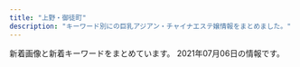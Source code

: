 ```yaml
---
title: "上野・御徒町"
description: "キーワード別にの巨乳アジアン・チャイナエステ嬢情報をまとめました。"
---
```


新着画像と新着キーワードをまとめています。
2021年07月06日の情報です。

<DmmAffiliateIns />
<KeywordTable
  shops={
    [
    {
        "keywords": {
            "83": 3,
            "84": 3,
            "87": 6,
            "86": 13,
            "85": 23
        },
        "station": "\u4e0a\u91ce\u99c5\u5e83\u5c0f\u8def\u53e3",
        "img_links": [
            "https://cc-tokyo.xyz/therapist/yanyan1.jpg",
            "https://cc-tokyo.xyz/images/concept.jpg",
            "https://cc-tokyo.xyz/images/barInfo.jpg",
            "https://cc-tokyo.xyz/therapist/mai1.jpg",
            "https://cc-tokyo.xyz/images/magazine.jpg",
            "https://cc-tokyo.xyz/therapist/hinako1.jpg",
            "https://cc-tokyo.xyz/images/barProfile.jpg",
            "https://cc-tokyo.xyz/therapist/emi1.jpg",
            "https://cc-tokyo.xyz/images/movie.jpg",
            "https://cc-tokyo.xyz/images/coverGirlText.png",
            "https://cc-tokyo.xyz/images/barTherapist.jpg",
            "https://cc-tokyo.xyz/images/mobile.jpg",
            "https://cc-tokyo.xyz/therapist/momoka1.jpg",
            "https://cc-tokyo.xyz/therapist/comingSoon.jpg",
            "https://cc-tokyo.xyz/therapist/mari1.jpg",
            "https://cc-tokyo.xyz/images/indexMap.jpg",
            "https://cc-tokyo.xyz/therapist/saya1.jpg",
            "http://www.a-side.com/ad/koko/include/banner/koko_200x40.png",
            "https://cc-tokyo.xyz/room/1.jpg",
            "https://cc-tokyo.xyz/banner/88x31.jpg",
            "https://cc-tokyo.xyz/images/barAccess.jpg",
            "https://cc-tokyo.xyz/banner/468x60.jpg",
            "https://cc-tokyo.xyz/therapist/yuri1.jpg",
            "https://cc-tokyo.xyz/therapist/minami1.jpg",
            "https://cc-tokyo.xyz/images/barSystem.jpg",
            "https://cc-tokyo.xyz/therapist/yui1.jpg",
            "https://cc-tokyo.xyz/therapist/yuyu1.jpg",
            "https://cc-tokyo.xyz/therapist/moe1.jpg",
            "https://cc-tokyo.xyz/images/barLink.jpg"
        ],
        "name": "CoCo-Arashi",
        "url": "https://cc-tokyo.xyz/"
    },
    {
        "keywords": {
            "\u30bb\u30af\u30b7\u30fc": 4,
            "F": 5,
            "D": 21,
            "C": 9
        },
        "img_links": [
            "https://ueno-mensesthe.com/wp/wp-content/uploads/2021/05/kaori-1.jpg",
            "https://ueno-mensesthe.com/images/flower.png",
            "https://ueno-mensesthe.com/room/room-l3.jpg",
            "https://ueno-mensesthe.com/images/clear.png",
            "https://ueno-mensesthe.com/wp/wp-content/uploads/2021/02/hina-150x150.jpg",
            "https://ueno-mensesthe.com/wp/wp-content/uploads/2021/02/hina2.jpg",
            "https://ueno-mensesthe.com/room/room-l8.jpg",
            "https://ueno-mensesthe.com/wp/wp-content/uploads/2021/04/sari2-150x150.jpg",
            "https://ueno-mensesthe.com/wp/wp-content/uploads/2021/02/yuki.jpg",
            "https://ueno-mensesthe.com/icon/twitter.png",
            "https://ueno-mensesthe.com/images/top3.jpg",
            "https://ueno-mensesthe.com/wp/wp-content/uploads/2021/02/hana.jpg",
            "https://ueno-mensesthe.com/images/cos1.jpg",
            "https://ueno-mensesthe.com/wp/wp-content/uploads/2021/01/main-300x244.png",
            "https://ueno-mensesthe.com/wp/wp-content/uploads/2021/06/stand-by.jpg",
            "https://ueno-mensesthe.com/wp/wp-content/uploads/2021/03/ayumi1.jpg",
            "https://ueno-mensesthe.com/images/top1.jpg",
            "https://ueno-mensesthe.com/icon/yelp.png",
            "https://ueno-mensesthe.com/footer/footer-tel.png",
            "https://ueno-mensesthe.com/footer/footer-staff.png",
            "https://ueno-mensesthe.com/images/header3.png",
            "https://ueno-mensesthe.com/wp/wp-content/uploads/2021/04/sari1.jpg",
            "https://ueno-mensesthe.com/wp/wp-content/uploads/2021/05/ai-1.jpg",
            "https://ueno-mensesthe.com/images/qrcode.png",
            "https://ueno-mensesthe.com/wp/wp-content/uploads/2021/03/ayumi2.jpg",
            "https://ueno-mensesthe.com/wp/wp-content/uploads/2021/04/sari2-200x300.jpg",
            "https://ueno-mensesthe.com/wp/wp-content/uploads/2021/01/main-150x150.png",
            "https://ueno-mensesthe.com/wp/wp-content/uploads/2021/02/hina3.jpg",
            "https://ueno-mensesthe.com/wp/wp-content/uploads/2021/05/ai-1-150x150.jpg",
            "https://ueno-mensesthe.com/icon/facebook.png",
            "https://ueno-mensesthe.com/wp/wp-content/uploads/2021/02/mirai1.jpg",
            "https://ueno-mensesthe.com/images/top2.jpg",
            "https://ueno-mensesthe.com/wp/wp-content/uploads/2021/03/ayumi2-1-150x150.jpg",
            "https://ueno-mensesthe.com/room/room-l4.jpg",
            "https://ueno-mensesthe.com/room/room-l1.jpg",
            "https://ueno-mensesthe.com/icon/line.png",
            "https://ueno-mensesthe.com/room/room-l2.jpg",
            "https://ueno-mensesthe.com/footer/footer-line.png",
            "https://ueno-mensesthe.com/room/room-l10.jpg",
            "https://ueno-mensesthe.com/wp/wp-content/uploads/2021/04/sari2.jpg",
            "https://ueno-mensesthe.com/images/cos2.jpg",
            "https://ueno-mensesthe.com/wp/wp-content/uploads/2021/02/hina-200x300.jpg",
            "https://ueno-mensesthe.com/images/main-sp.jpg",
            "https://ueno-mensesthe.com/room/room-l9.jpg",
            "https://ueno-mensesthe.com/wp/wp-content/uploads/2021/03/ayumi2-1-200x300.jpg",
            "https://ueno-mensesthe.com/wp/wp-content/uploads/2021/02/mirai2.jpg",
            "https://ueno-mensesthe.com/room/room-l7.jpg",
            "https://ueno-mensesthe.com/wp/wp-content/uploads/2021/02/hina.jpg",
            "https://ueno-mensesthe.com/images/top0.jpg",
            "https://ueno-mensesthe.com/images/main.jpg",
            "https://ueno-mensesthe.com/wp/wp-content/uploads/2021/02/yuki2.jpg"
        ],
        "name": "\u697d\u5712",
        "station": "JR\u4e0a\u91ce\u99c5\u5165\u8c37\u53e3",
        "url": "https://ueno-mensesthe.com/"
    },
    {
        "name": "Sparrow\u30fb\u30b9\u30d1\u30ed\u30fc",
        "station": "JR\u5fa1\u5f92\u753a\u99c5\u5357\u53e3",
        "keywords": {},
        "url": "http://sparrow.jpest.net/",
        "img_links": [
            "http://sparrow.jpest.net/uploads//sites/22/2020/10/r1.jpg",
            "http://sparrow.jpest.net/uploads//sites/22/2020/10/tel_header-1-1024x267.png",
            "http://sparrow.jpest.net/uploads//sites/22/2020/10/g1-5.jpg",
            "http://sparrow.jpest.net/uploads//sites/22/2020/10/g2-4.jpg",
            "http://sparrow.jpest.net/uploads//sites/22/2020/10/r3.jpg",
            "http://sparrow.jpest.net/uploads//sites/22/2020/10/g2-4-1.jpg",
            "http://sparrow.jpest.net/uploads//sites/22/2020/10/top-4.png",
            "http://sparrow.jpest.net/uploads//sites/22/2020/10/g2-5.jpg",
            "http://sparrow.jpest.net/uploads//sites/22/2020/10/r2.jpg",
            "http://sparrow.jpest.net/uploads//sites/22/2020/10/concept.png",
            "http://sparrow.jpest.net/uploads//sites/22/2020/10/r4.jpg"
        ]
    },
    {
        "station": "JR\u4e0a\u91ce\u99c5\u6d45\u8349\u53e3",
        "img_links": [
            "http://www.ueno-assistant.com/images/index_07.png",
            "http://www.ueno-assistant.com/images/index_03.png",
            "http://www.ueno-assistant.com/images/4.jpg",
            "http://www.ueno-assistant.com/images/opbs21-4.jpg",
            "https://www.ueno-assistant.com/images/index_08.png",
            "http://www.ueno-assistant.com/images/opbs20-9.jpg",
            "http://www.ueno-assistant.com/images/index_20.jpg",
            "https://www.ueno-assistant.com/images/index_19.jpg",
            "https://www.ueno-assistant.com/images/index_02.png",
            "http://www.ueno-assistant.com/images/index_06.png",
            "http://www.ueno-assistant.com/images/index_09.png",
            "https://www.ueno-assistant.com/images/index_07.png",
            "https://www.ueno-assistant.com/images/index_06.png",
            "http://www.ueno-assistant.com/images/index_18.jpg",
            "https://www.ueno-assistant.com/images/es21-1.jpg",
            "http://www.ueno-assistant.com/images/opbs21-10.jpg",
            "https://www.ueno-assistant.com/images/opbs20-9.jpg",
            "https://www.ueno-assistant.com/images/index_03.png",
            "http://www.ueno-assistant.com/images/index_05.png",
            "https://www.ueno-assistant.com/images/opbs21-4.jpg",
            "http://www.ueno-assistant.com/images/a0.jpg",
            "https://www.ueno-assistant.com/images/index_05.png",
            "https://www.ueno-assistant.com/images/index_20.jpg",
            "https://www.ueno-assistant.com/images/4.jpg",
            "http://www.ueno-assistant.com/images/index_08.png",
            "http://www.ueno-assistant.com/images/index_02.png",
            "http://www.ueno-assistant.com/images/opbs21-14t.jpg",
            "http://www.ueno-assistant.com/images/es21-1.jpg",
            "https://www.ueno-assistant.com/images/index_18.jpg",
            "http://www.ueno-assistant.com/images/index_19.jpg",
            "https://www.ueno-assistant.com/images/opbs21-17.jpg",
            "https://www.ueno-assistant.com/images/opbs21-14.jpg",
            "https://www.ueno-assistant.com/images/opbs21-14t.jpg",
            "http://www.ueno-assistant.com/images/1.jpg",
            "http://www.ueno-assistant.com/images/opbs21-14.jpg",
            "http://www.ueno-assistant.com/images/opbs21-17.jpg",
            "https://www.ueno-assistant.com/images/opbs21-10.jpg",
            "https://www.ueno-assistant.com/images/a0.jpg",
            "https://www.ueno-assistant.com/images/index_09.png",
            "https://www.ueno-assistant.com/images/1.jpg"
        ],
        "url": "https://www.ueno-assistant.com/",
        "keywords": {
            "88": 2,
            "90": 2,
            "86": 2,
            "85": 2,
            "83": 2
        },
        "name": "\u5973\u624b"
    },
    {
        "url": "https://u-este.com/",
        "keywords": {
            "F": 3,
            "\u30bb\u30af\u30b7\u30fc": 2,
            "E": 13,
            "D": 25,
            "C": 7
        },
        "station": "JR\u5fa1\u5f92\u753a\u99c5\u5317\u53e3",
        "name": "\u7652\u3057\u5c4b",
        "img_links": [
            "https://u-este.com/wp-content/uploads/2021/02/sajiojaioaklakksla.jpg",
            "https://u-este.com/wp-content/uploads/2021/02/draytfusgyiho.jpg",
            "https://u-este.com/wp-content/uploads/2021/02/121iyashia.jpg",
            "https://u-este.com/wp-content/themes/este/img/2.jpg",
            "https://u-este.com/wp-content/uploads/2021/02/02jiosajsaklsa.jpg",
            "https://u-este.com/wp-content/uploads/2021/02/01soaaklaa.jpg",
            "https://u-este.com/wp-content/themes/este/img/top-img02.png",
            "https://u-este.com/wp-content/themes/este/img/tel_header.png",
            "https://u-este.com/wp-content/themes/este/img/top-img01.png",
            "https://u-este.com/wp-content/themes/este/img/tel_footer.png",
            "https://u-este.com/wp-content/uploads/2021/02/drtyfugihoj.jpg",
            "https://u-este.com/wp-content/uploads/2021/02/11iyashia.jpg",
            "https://u-este.com/wp-content/uploads/2021/02/aertdyfugiho.jpg",
            "https://u-este.com/wp-content/uploads/2021/02/0hsaisjiaaaklaslka.jpg",
            "https://u-este.com/wp-content/uploads/2021/02/hsaosjiaklakla.jpg",
            "https://u-este.com/wp-content/uploads/2021/02/sajiojaiolaksa.jpg",
            "https://u-este.com/wp-content/uploads/2021/02/04shioajsioaklsa.jpg",
            "https://u-este.com/wp-content/uploads/2021/02/897s6aaiyashia.jpg",
            "https://u-este.com/wp-content/uploads/2021/02/01sajioakla.jpg",
            "https://u-este.com/wp-content/uploads/2021/02/2121iyashia.jpg",
            "https://u-este.com/wp-content/themes/este/img/top-img05.png",
            "https://u-este.com/wp-content/uploads/2021/02/shiauiaas.jpg",
            "https://u-este.com/wp-content/themes/este/img/4.jpg",
            "https://u-este.com/wp-content/uploads/2021/02/stadyfuygaiho.jpg",
            "https://u-este.com/wp-content/uploads/2021/02/02sioajsioasa.jpg",
            "https://u-este.com/wp-content/themes/este/img/top-img04b.png",
            "https://u-este.com/wp-content/themes/este/img/3.jpg",
            "https://u-este.com/wp-content/uploads/2021/02/srdaytfuygiho.jpg",
            "https://u-este.com/wp-content/themes/este/img/call.png",
            "https://u-este.com/wp-content/themes/este/img/1.jpg",
            "https://u-este.com/wp-content/uploads/2021/02/03ioasjiassaa.jpg"
        ]
    },
    {
        "station": "JR\u5fa1\u5f92\u753a\u99c5\u5317\u53e3",
        "url": "http://rose.esmens.com/",
        "name": "Rose",
        "img_links": [
            "http://rose.esmens.com/css/nav/nav-002.png",
            "http://rose.esmens.com/css/staff/staff04.jpg",
            "http://rose.esmens.com/css/staff/staff01-b.jpg",
            "http://rose.esmens.com/css/staff/staff01-a.jpg",
            "http://rose.esmens.com/css/top-right02.png",
            "http://rose.esmens.com/css/staff/staff07.jpg",
            "http://rose.esmens.com/css/staff/staff003.jpg",
            "http://rose.esmens.com/css/staff/staff002.jpg",
            "http://rose.esmens.com/css/nav/nav-005.png",
            "http://rose.esmens.com/css/nav/nav-006.png",
            "http://rose.esmens.com/css/nav/nav-001.png",
            "http://rose.esmens.com/css/nav/nav-003.png",
            "http://rose.esmens.com/css/cam01.jpg",
            "http://rose.esmens.com/css/top-right-01.png",
            "http://rose.esmens.com/css/staff/staff05.jpg",
            "http://rose.esmens.com/css/nav/nav-004.png",
            "http://rose.esmens.com/css/staff/staff08.jpg",
            "http://rose.esmens.com/css/tel.png"
        ],
        "keywords": {
            "85": 2,
            "E": 1,
            "D": 3,
            "90": 1,
            "C": 2,
            "87": 3,
            "86": 1
        }
    },
    {
        "img_links": [
            "http://www.rosa-es.info/staff/rara2.jpg",
            "http://www.rosa-es.info/img/pic/int2.jpg",
            "http://www.rosa-es.info/staff/koko2.jpg",
            "http://www.rosa-es.info/staff/yuki.jpg",
            "http://www.rosa-es.info/staff/rara1.jpg",
            "http://www.rosa-es.info/img/pic/int4.jpg",
            "http://www.rosa-es.info/staff/nana1.jpg",
            "http://www.rosa-es.info/staff/yumi2.jpg",
            "http://www.rosa-es.info/img/pic/slide_2.jpg",
            "http://www.rosa-es.info/staff/yuki2.jpg",
            "http://www.rosa-es.info/staff/rara.jpg",
            "http://www.rosa-es.info/staff/nana.jpg",
            "http://www.rosa-es.info/staff/yuri2.jpg",
            "http://www.rosa-es.info/staff/koko1.jpg",
            "http://www.rosa-es.info/staff/yumi.jpg",
            "http://www.rosa-es.info/staff/yumi1.jpg",
            "http://www.rosa-es.info/staff/koko.jpg",
            "http://www.rosa-es.info/img/pic/slide_1.jpg",
            "http://www.rosa-es.info/img/pic/int1.jpg",
            "http://www.rosa-es.info/staff/yuki1.jpg",
            "http://www.rosa-es.info/staff/yuri1.jpg",
            "http://www.rosa-es.info/img/loader.png",
            "http://www.rosa-es.info/staff/yuri.jpg",
            "http://www.rosa-es.info/staff/nana2.jpg",
            "http://www.rosa-es.info/img/pic/int3.jpg"
        ],
        "station": "JR\u4e0a\u91ce\u99c5\u6d45\u8349\u53e3",
        "keywords": {
            "C": 2,
            "86": 2,
            "85": 1,
            "D": 4,
            "89": 1,
            "E": 6,
            "87": 1,
            "88": 1
        },
        "name": "\u6708\u591c",
        "url": "http://www.rosa-es.info/"
    },
    {
        "name": "\u3082\u307f\u826f",
        "station": "\u6d45\u8349\u99c5",
        "img_links": [
            "http://kisyou.esjp.xyz/images/newsbg.png",
            "http://kisyou.esjp.xyz/images/staff_bg.png",
            "http://kisyou.esjp.xyz/images/mobile_bg.png",
            "http://kisyou.esjp.xyz/images/roomimg/R_4.jpg",
            "http://kisyou.esjp.xyz/images/topbg.jpg",
            "http://kisyou.esjp.xyz/girl/1.jpg",
            "http://kisyou.esjp.xyz/girl/3.jpg",
            "http://kisyou.esjp.xyz/images/pickup_line.png",
            "http://kisyou.esjp.xyz/girl/2.jpg",
            "http://kisyou.esjp.xyz/images/roomimg/R_1.jpg",
            "http://kisyou.esjp.xyz/images/roomimg/R_3.jpg",
            "http://kisyou.esjp.xyz/girl/10.jpg",
            "http://kisyou.esjp.xyz/images/roomimg/R_2.jpg",
            "http://kisyou.esjp.xyz/girl/6.jpg",
            "http://kisyou.esjp.xyz/images/tel_footer.png"
        ],
        "url": "http://kisyou.esjp.xyz/",
        "keywords": {}
    },
    {
        "name": "Micasa \uff5e\u30df\u30fb\u30ab\u30fc\u30b5\uff5e",
        "keywords": {
            "D": 6,
            "E": 4
        },
        "img_links": [
            "https://oka-relax.tokyo/wp-content/themes/este/img/tel_header.png",
            "https://oka-relax.tokyo/wp-content/uploads/2021/05/8972615micasa.jpg",
            "https://oka-relax.tokyo/wp-content/themes/este/img/12.jpg",
            "https://oka-relax.tokyo/wp-content/themes/este/img/13.jpg",
            "https://oka-relax.tokyo/wp-content/themes/este/img/14.jpg",
            "https://oka-relax.tokyo/wp-content/themes/este/img/top-img02.png",
            "https://oka-relax.tokyo/wp-content/uploads/2021/06/987621micasa.jpg",
            "https://oka-relax.tokyo/wp-content/uploads/2021/06/9087612micasa.jpg",
            "https://oka-relax.tokyo/wp-content/themes/este/img/11.jpg",
            "https://oka-relax.tokyo/wp-content/themes/este/img/call.png",
            "https://oka-relax.tokyo/wp-content/themes/este/img/top-img01.png",
            "https://oka-relax.tokyo/wp-content/uploads/2021/05/3456789micasa.jpg",
            "https://oka-relax.tokyo/wp-content/themes/este/img/tel_footer.png"
        ],
        "station": "JR\u5fa1\u5f92\u753a\u99c5\u5357\u53e3",
        "url": "https://oka-relax.tokyo/"
    },
    {
        "name": "ZOEY \u30be\u30fc\u30a4",
        "img_links": [
            "http://zoey.mssg.jp/images/home/top.jpg",
            "http://zoey.mssg.jp/images/top/top_03.jpg",
            "http://zoey.mssg.jp/images/top/top_02.jpg",
            "http://zoey.mssg.jp/images/page_top.png",
            "http://zoey.mssg.jp/images/staff_image/staf_010a.jpg",
            "http://zoey.mssg.jp/images/top/top_05.jpg",
            "http://zoey.mssg.jp/images/top/top_08.png",
            "http://zoey.mssg.jp/images/top/top_01.jpg",
            "http://zoey.mssg.jp/images/top/top_06.jpg",
            "http://zoey.mssg.jp/images/top/top_04.jpg"
        ],
        "station": "JR\u5fa1\u5f92\u753a\u99c5\u5357\u53e3",
        "keywords": {},
        "url": "http://zoey.mssg.jp"
    },
    {
        "name": "\u9db4",
        "img_links": [
            "http://www.turu.esraku.com/files/001.jpg",
            "https://aromamore.tokyo/images/dummy.png",
            "http://www.turu.esraku.com/files/002.jpg",
            "http://www.turu.esraku.com/images/dummy.png",
            "http://www.turu.esraku.com/files/007.jpg",
            "http://www.turu.esraku.com/files/007-02.jpg",
            "http://www.turu.esraku.com/files/002-02.jpg",
            "http://www.turu.esraku.com/photo_news/upimg/2585860d003f1a40e0_0.jpg",
            "http://www.turu.esraku.com/files/003-02.jpg",
            "http://www.turu.esraku.com/files/004-02.jpg",
            "http://www.turu.esraku.com/files/001-02.jpg",
            "http://www.turu.esraku.com/photo_news/upimg/1123760c6a00227706_0.jpg",
            "http://www.turu.esraku.com/files/005.jpg",
            "http://www.turu.esraku.com/files/005-02.jpg",
            "http://www.turu.esraku.com/files/003.jpg",
            "http://www.turu.esraku.com/files/004.jpg"
        ],
        "station": "\u6d45\u8349\u99c52\u756a\u51fa\u53e3",
        "url": "http://www.turu.esraku.com/",
        "keywords": {
            "\u30bb\u30af\u30b7\u30fc": 1,
            "84": 1,
            "D": 53,
            "88": 2,
            "87": 45,
            "86": 12,
            "E": 3,
            "C": 2,
            "85": 2,
            "F": 4
        }
    },
    {
        "name": "\u3075\u308f\u3075\u308f",
        "keywords": {
            "86": 4,
            "C": 12,
            "D": 2,
            "E": 1,
            "85": 2,
            "87": 2
        },
        "img_links": [
            "http://fuwafuwa-relax.work/sp/img/t-s.jpg",
            "http://fuwafuwa-relax.work/sp/img/st2.jpg",
            "http://fuwafuwa-relax.work/img/mo.png",
            "http://fuwafuwa-relax.work/sp/img/tit.jpg",
            "http://fuwafuwa-relax.work/img/st1.jpg",
            "http://fuwafuwa-relax.work/sp/img/t-o.jpg",
            "http://fuwafuwa-relax.work/img/sta4.jpg",
            "http://fuwafuwa-relax.work/sp/img/st1.jpg",
            "http://fuwafuwa-relax.work/sp/img/st3.jpg",
            "http://fuwafuwa-relax.work/img/fla-3.jpg",
            "http://fuwafuwa-relax.work/sp/img/botton.jpg",
            "http://fuwafuwa-relax.work/sp/img/cam.jpg",
            "http://fuwafuwa-relax.work/sp/img/tw.jpg",
            "http://fuwafuwa-relax.work/img/fla-2.jpg",
            "http://fuwafuwa-relax.work/sp/img/p1.jpg",
            "http://fuwafuwa-relax.work/sp/img/t-r.jpg",
            "http://fuwafuwa-relax.work/sp/img/time.jpg",
            "http://fuwafuwa-relax.work/img/nos.jpg",
            "http://fuwafuwa-relax.work/sp/img/p2.jpg",
            "http://fuwafuwa-relax.work/sp/img/add.jpg",
            "http://fuwafuwa-relax.work/img/sta2.jpg",
            "http://fuwafuwa-relax.work/sp/img/st4.jpg",
            "http://fuwafuwa-relax.work/sp/img/pc.jpg",
            "http://fuwafuwa-relax.work/sp/img/add2.jpg",
            "http://fuwafuwa-relax.work/img/st3.jpg",
            "http://fuwafuwa-relax.work/img/sta1.jpg",
            "http://fuwafuwa-relax.work/sp/img/p3.jpg",
            "http://fuwafuwa-relax.work/img/botton.jpg",
            "http://fuwafuwa-relax.work/img/sta3.jpg",
            "http://fuwafuwa-relax.work/img/st2.jpg",
            "http://fuwafuwa-relax.work/sp/img/tel.jpg",
            "http://fuwafuwa-relax.work/sp/img/mv.jpg",
            "http://fuwafuwa-relax.work/sp/img/pic.jpg",
            "http://fuwafuwa-relax.work/sp/img/t-a.jpg",
            "http://fuwafuwa-relax.work/img/st4.jpg",
            "http://fuwafuwa-relax.work/img/fla-1.jpg",
            "http://fuwafuwa-relax.work/sp/img/t-t.jpg",
            "http://fuwafuwa-relax.work/sp/img/sys.jpg"
        ],
        "url": "http://fuwafuwa-relax.work/",
        "station": "JR\u5fa1\u5f92\u753a\u99c5\u5317\u53e3"
    },
    {
        "name": "\u7652\u3057\u306e\u5bb6",
        "img_links": [
            "http://www.iyashinoie-ueno.com/images/top2.jpg",
            "http://www.iyashinoie-ueno.com/images/news_top.jpg",
            "http://www.iyashinoie-ueno.com/files/019.jpg",
            "http://www.iyashinoie-ueno.com/images/mobile.jpg",
            "http://www.iyashinoie-ueno.com/files/014.jpg",
            "http://www.iyashinoie-ueno.com/images/staff_top2.jpg",
            "http://www.iyashinoie-ueno.com/files/014-02.jpg",
            "http://www.iyashinoie-ueno.com/files/018-02.jpg",
            "http://www.iyashinoie-ueno.com/files/001-02.jpg",
            "http://www.iyashinoie-ueno.com/files/018.jpg",
            "http://www.iyashinoie-ueno.com/images/staff_top.jpg",
            "http://www.iyashinoie-ueno.com/files/019-02.jpg",
            "http://www.iyashinoie-ueno.com/images/newgirls_top.jpg",
            "http://www.iyashinoie-ueno.com/images/end.jpg",
            "http://www.iyashinoie-ueno.com/files/001.jpg",
            "http://www.iyashinoie-ueno.com/images/pick1.jpg"
        ],
        "keywords": {
            "84": 4,
            "D": 12,
            "87": 8,
            "86": 4,
            "C": 11
        },
        "url": "http://www.iyashinoie-ueno.com/",
        "station": "JR\u4e0a\u91ce\u99c5\u6d45\u8349\u53e3"
    },
    {
        "img_links": [],
        "keywords": {},
        "name": "\u61a9",
        "url": "http://ikoi.ies.fun/",
        "station": "JR\u5fa1\u5f92\u753a\u99c5\u5357\u53e3"
    },
    {
        "url": "https://moon-rabbit.info/",
        "name": "\u6708\u514e \u30b2\u30c3\u30c8",
        "keywords": {
            "C": 2,
            "D": 3,
            "86": 4,
            "88": 1,
            "E": 1,
            "85": 4
        },
        "img_links": [
            "https://moon-rabbit.info/staffPhoto/b20201026233537.jpg",
            "https://moon-rabbit.info/staffPhoto/b20210610005927.jpg",
            "https://moon-rabbit.info/staffPhoto/s20201027011549.jpg",
            "https://moon-rabbit.info/staffPhoto/s20210415212743.jpg",
            "https://moon-rabbit.info/staffPhoto/b20210507144730.jpg",
            "https://moon-rabbit.info/staffPhoto/s20201027003115.jpg",
            "https://moon-rabbit.info/staffPhoto/b20210416205502.jpg",
            "https://moon-rabbit.info/staffPhoto/b20201027004342.jpg",
            "https://moon-rabbit.info/staffPhoto/b20210702122652.jpg",
            "https://moon-rabbit.info/staffPhoto/s20210403124159.jpg",
            "https://moon-rabbit.info/staffPhoto/b20210403124159.jpg",
            "https://moon-rabbit.info/uploadfiles/images/campaignMoonRabbitInfo2.jpg",
            "https://moon-rabbit.info/staffPhoto/b20210703003703.jpg",
            "https://moon-rabbit.info/images/store/02.jpg",
            "https://moon-rabbit.info/staffPhoto/s20210507144730.jpg",
            "https://moon-rabbit.info/staffPhoto/b20201027011549.jpg",
            "https://moon-rabbit.info/staffPhoto/b20201213182803.jpg",
            "https://moon-rabbit.info/js/sliderLine/slide_next.png",
            "https://moon-rabbit.info/staffPhoto/s20201027011627.jpg",
            "https://moon-rabbit.info/staffPhoto/b20201027011627.jpg",
            "https://moon-rabbit.info/staffPhoto/s20210605175746.jpg",
            "https://moon-rabbit.info/staffPhoto/s20210702122652.jpg",
            "https://moon-rabbit.info/staffPhoto/s20210507144547.jpg",
            "https://moon-rabbit.info/staffPhoto/s20210703003703.jpg",
            "https://moon-rabbit.info/staffPhoto/b20210415212743.jpg",
            "https://moon-rabbit.info/staffPhoto/s20201026233537.jpg",
            "https://moon-rabbit.info/images/store/04.jpg",
            "https://moon-rabbit.info/staffPhoto/s20201213182803.jpg",
            "https://moon-rabbit.info/images/store/03.jpg",
            "https://moon-rabbit.info/staffPhoto/b20210507144547.jpg",
            "https://moon-rabbit.info/staffPhoto/b20201027003115.jpg",
            "https://moon-rabbit.info/images/mobile.jpg",
            "https://moon-rabbit.info/staffPhoto/s20201027004342.jpg",
            "https://moon-rabbit.info/staffPhoto/s20210610005927.jpg",
            "https://moon-rabbit.info/staffPhoto/s20210326172946.jpg",
            "https://moon-rabbit.info/staffPhoto/s20210416205502.jpg",
            "https://moon-rabbit.info/staffPhoto/b20210326172946.jpg",
            "https://moon-rabbit.info/images/returnBtn.png",
            "https://moon-rabbit.info/images/store/01.jpg",
            "https://moon-rabbit.info/js/sliderLine/slide_prev.png",
            "https://moon-rabbit.info/staffPhoto/b20210605175746.jpg"
        ],
        "station": "JR\u5fa1\u5f92\u753a\u99c5\u5357\u53e3"
    },
    {
        "img_links": [
            "http://www.iyashinoie.mensest.com/img/nav-001.png",
            "http://www.iyashinoie.mensest.com/img/nav-005.png",
            "http://www.iyashinoie.mensest.com/img/nav-004.png",
            "http://www.iyashinoie.mensest.com/files/006.jpg",
            "http://www.iyashinoie.mensest.com/files/005.jpg",
            "http://www.iyashinoie.mensest.com/img/stt.jpg",
            "http://www.iyashinoie.mensest.com/img/nav-003.png",
            "http://www.iyashinoie.mensest.com/img/top01.png",
            "http://www.iyashinoie.mensest.com/files/003.jpg",
            "http://www.iyashinoie.mensest.com/img/stb.jpg",
            "http://www.iyashinoie.mensest.com/files/002.jpg",
            "http://www.iyashinoie.mensest.com/img/tel.png",
            "http://www.iyashinoie.mensest.com/img/nav-002.png",
            "http://www.iyashinoie.mensest.com/img/nav-006.png",
            "http://www.iyashinoie.mensest.com/files/001.jpg"
        ],
        "keywords": {
            "86": 2,
            "87": 3,
            "C": 1,
            "D": 4
        },
        "name": "\u7652\u3057\u306e\u5bb6",
        "station": "\u6d45\u8349\u99c5",
        "url": "http://www.iyashinoie.mensest.com/"
    },
    {
        "name": "\u30ab\u30eb\u30de\u30ea\u30be\u30fc\u30c8\uff06\u30b9\u30d1",
        "station": "JR\u5fa1\u5f92\u753a\u99c5\u5357\u53e3",
        "url": "http://esthe-massage.black/",
        "keywords": {
            "84": 4,
            "89": 4,
            "D": 4,
            "82": 16,
            "E": 8,
            "86": 4,
            "C": 4
        },
        "img_links": [
            "http://esthe-massage.black/images/index_bn_01.jpg",
            "http://esthe-massage.black/images/cg1.jpg",
            "http://esthe-massage.black/images/index_bn_02.jpg",
            "http://esthe-massage.black/images/tit4.png",
            "http://esthe-massage.black/images/acc.jpg",
            "http://esthe-massage.black/images/tit5.png",
            "http://esthe-massage.black/images/top.jpg",
            "http://esthe-massage.black/images/cg4.jpg",
            "http://esthe-massage.black/images/sta10.jpg",
            "http://esthe-massage.black/images/footer.jpg",
            "http://esthe-massage.black/images/cg6.jpg",
            "http://esthe-massage.black/images/sta2.jpg",
            "http://esthe-massage.black/images/sta6.jpg",
            "http://esthe-massage.black/images/sys02.jpg",
            "http://esthe-massage.black/images/cg5.jpg",
            "http://esthe-massage.black/images/index_an_05.jpg",
            "http://esthe-massage.black/images/sta3.jpg",
            "http://esthe-massage.black/images/cg3.jpg",
            "http://esthe-massage.black/images/sta7.jpg",
            "http://esthe-massage.black/images/cg7.jpg",
            "http://esthe-massage.black/images/index_an_01.jpg",
            "http://esthe-massage.black/images/index_bn_03.jpg",
            "http://esthe-massage.black/images/index_bn_06.jpg",
            "http://esthe-massage.black/images/tit2.png",
            "http://esthe-massage.black/images/sys01.jpg",
            "http://esthe-massage.black/images/index_an_02.jpg",
            "http://esthe-massage.black/images/link_3.jpg",
            "http://esthe-massage.black/images/index_an_06.jpg",
            "http://cdn.dino-es.com/images/logo/88x31DinoEs.png",
            "http://esthe-massage.black/images/sys03.jpg",
            "http://esthe-massage.black/images/cg11.jpg",
            "http://esthe-massage.black/images/cg2.jpg",
            "http://esthe-massage.black/images/sta5.jpg",
            "http://esthe-massage.black/images/tit1.png",
            "http://esthe-massage.black/images/qr.jpg",
            "http://esthe-massage.black/images/index_bn_05.jpg",
            "http://esthe-massage.black/images/te.png",
            "http://esthe-massage.black/images/sta11.jpg",
            "http://esthe-massage.black/images/cg10.jpg",
            "http://esthe-massage.black/images/index_an_04.jpg",
            "http://esthe-massage.black/images/index_an_03.jpg"
        ]
    },
    {
        "img_links": [
            "http://biki-massage.work/sp/img/info.jpg",
            "http://biki-massage.work/sp/img/s5.jpg",
            "http://biki-massage.work/img/head.jpg",
            "http://biki-massage.work/sp/img/botton.jpg",
            "http://biki-massage.work/img/st1.jpg",
            "http://biki-massage.work/sp/img/time.jpg",
            "http://biki-massage.work/sp/img/p2.jpg",
            "http://biki-massage.work/sp/img/p6.jpg",
            "http://biki-massage.work/img/fla3.jpg",
            "http://biki-massage.work/img/mo.png",
            "http://biki-massage.work/img/st3.jpg",
            "http://biki-massage.work/img/s1.jpg",
            "http://biki-massage.work/sp/img/t-r.jpg",
            "http://biki-massage.work/sp/img/s1.jpg",
            "http://biki-massage.work/sp/img/t-o.jpg",
            "http://biki-massage.work/img/s6.jpg",
            "http://biki-massage.work/sp/img/t-s.jpg",
            "http://biki-massage.work/img/sta6.jpg",
            "http://biki-massage.work/img/botton.jpg",
            "http://biki-massage.work/img/s4.jpg",
            "http://biki-massage.work/img/s3.jpg",
            "http://biki-massage.work/sp/img/pc.jpg",
            "http://biki-massage.work/sp/img/s3.jpg",
            "http://biki-massage.work/img/s5.jpg",
            "http://biki-massage.work/img/nos.jpg",
            "http://biki-massage.work/img/fla1.jpg",
            "http://biki-massage.work/img/campian.jpg",
            "http://biki-massage.work/sp/img/tit.jpg",
            "http://biki-massage.work/img/sta5.jpg",
            "http://biki-massage.work/sp/img/t-a.jpg",
            "http://biki-massage.work/sp/img/s2.jpg",
            "http://biki-massage.work/img/sta1.jpg",
            "http://biki-massage.work/img/st6.jpg",
            "http://biki-massage.work/img/sta3.jpg",
            "http://biki-massage.work/sp/img/s6.jpg",
            "http://biki-massage.work/img/s2.jpg",
            "http://biki-massage.work/sp/img/cam.jpg",
            "http://biki-massage.work/img/st4.jpg",
            "http://biki-massage.work/img/st5.jpg",
            "http://biki-massage.work/sp/img/s4.jpg",
            "http://biki-massage.work/sp/img/t-t.jpg",
            "http://biki-massage.work/img/fla2.jpg",
            "http://biki-massage.work/sp/img/sys.jpg",
            "http://biki-massage.work/img/st2.jpg",
            "http://biki-massage.work/sp/img/tel.jpg",
            "http://biki-massage.work/img/sta4.jpg",
            "http://biki-massage.work/sp/img/add.jpg",
            "http://biki-massage.work/img/sta2.jpg",
            "http://biki-massage.work/sp/img/pic.jpg",
            "http://biki-massage.work/sp/img/p3.jpg"
        ],
        "station": "JR\u5fa1\u5f92\u753a\u99c5\u5317\u53e3",
        "url": "http://biki-massage.work/",
        "name": "\u5a9a\u59eb\uff5e\u30d3\u30ad\uff5e",
        "keywords": {
            "E": 1,
            "83": 1,
            "C": 16,
            "87": 2,
            "88": 2,
            "86": 7,
            "D": 3
        }
    },
    {
        "img_links": [
            "http://ruana.work/img/kora1.jpg",
            "http://ruana.work/img/aki1.jpg",
            "http://ruana.work/images/9.jpg",
            "http://ruana.work/images/rec.jpg",
            "http://ruana.work/images/4.jpg",
            "http://ruana.work/images/ac2.jpg",
            "http://ruana.work/images/8.jpg",
            "http://ruana.work/img/yoko1.jpg",
            "http://ruana.work/images/tel.jpg",
            "http://ruana.work/images/staff_t.jpg",
            "http://ruana.work/img/ran1.jpg",
            "http://ruana.work/images/interior_t.jpg",
            "http://ruana.work/img/mimi1.jpg",
            "http://ruana.work/img/momo1.jpg",
            "http://ruana.work/images/news.jpg",
            "http://ruana.work/images/1.jpg",
            "http://ruana.work/img/sakura1.jpg",
            "http://ruana.work/images/sys1.jpg",
            "http://ruana.work/img/moe1.jpg",
            "http://ruana.work/images/12.jpg",
            "http://ruana.work/img/yuyu1.jpg",
            "http://ruana.work/images/int2.jpg",
            "http://ruana.work/img/hitomi1.jpg",
            "http://ruana.work/img/mei1.jpg",
            "http://ruana.work/images/ac1.jpg",
            "http://ruana.work/images/5.jpg",
            "http://ruana.work/img/hana1.jpg",
            "http://ruana.work/images/2.jpg",
            "http://ruana.work/images/head.jpg",
            "http://ruana.work/images/3.jpg",
            "http://ruana.work/images/6.jpg",
            "http://ruana.work/images/13.jpg",
            "http://ruana.work/images/7.jpg",
            "http://ruana.work/images/int1.jpg",
            "http://ruana.work/images/11.jpg",
            "http://ruana.work/images/sys2.jpg",
            "http://ruana.work/images/mobile.jpg"
        ],
        "url": "http://ruana.work/",
        "station": "JR\u5fa1\u5f92\u753a\u99c5\u5357\u53e3",
        "keywords": {},
        "name": "\u30a8\u30f3\u30c8\u30ea\u30fc"
    },
    {
        "img_links": [
            "http://ueno-miyabi.work/images/rec2.jpg",
            "http://ueno-miyabi.work/sp/images/2.png",
            "http://ueno-miyabi.work/images/tg_t.jpg",
            "http://ueno-miyabi.work/img/yuyu2.jpg",
            "http://ueno-miyabi.work/sp/images/rec2.jpg",
            "http://ueno-miyabi.work/sp/img/jun1.jpg",
            "http://ueno-miyabi.work/sp/images/sys.png",
            "http://ueno-miyabi.work/staff/ai.jpg",
            "http://ueno-miyabi.work/sp/img/haru1.jpg",
            "http://ueno-miyabi.work/images/head.jpg",
            "http://ueno-miyabi.work/images/rec1.png",
            "http://ueno-miyabi.work/sp/images/5.png",
            "http://ueno-miyabi.work/sp/staff/nana.jpg",
            "http://ueno-miyabi.work/img/haru1.jpg",
            "http://ueno-miyabi.work/img/nana1.jpg",
            "http://ueno-miyabi.work/images/2.jpg",
            "http://ueno-miyabi.work/sp/img/nana1.jpg",
            "http://ueno-miyabi.work/images/sys.png",
            "http://ueno-miyabi.work/images/interior_t.jpg",
            "http://ueno-miyabi.work/images/b1.jpg",
            "http://ueno-miyabi.work/img/ai1.jpg",
            "http://ueno-miyabi.work/sp/images/int1.jpg",
            "http://ueno-miyabi.work/sp/images/footer.jpg",
            "http://ueno-miyabi.work/images/rem.jpg",
            "http://ueno-miyabi.work/sp/staff/yuyu.jpg",
            "http://ueno-miyabi.work/sp/images/3.png",
            "http://ueno-miyabi.work/sp/images/news.jpg",
            "http://ueno-miyabi.work/sp/img/jun2.jpg",
            "http://ueno-miyabi.work/sp/images/ta.jpg",
            "http://ueno-miyabi.work/sp/staff/jun.jpg",
            "http://ueno-miyabi.work/images/4.jpg",
            "http://ueno-miyabi.work/sp/menu/top.jpg",
            "http://ueno-miyabi.work/images/concept.png",
            "http://ueno-miyabi.work/sp/staff/haru.jpg",
            "http://ueno-miyabi.work/sp/images/head.jpg",
            "http://ueno-miyabi.work/sp/images/4.png",
            "http://ueno-miyabi.work/img/yuyu1.jpg",
            "http://ueno-miyabi.work/images/int1.jpg",
            "http://ueno-miyabi.work/staff/haru.jpg",
            "http://ueno-miyabi.work/img/haru2.jpg",
            "http://ueno-miyabi.work/images/b2.jpg",
            "http://ueno-miyabi.work/sp/images/ac1.jpg",
            "http://ueno-miyabi.work/staff/yuyu.jpg",
            "http://ueno-miyabi.work/images/staff_t.jpg",
            "http://ueno-miyabi.work/sp/images/topgirl.jpg",
            "http://ueno-miyabi.work/sp/images/rec1.png",
            "http://ueno-miyabi.work/sp/images/newsb.png",
            "http://ueno-miyabi.work/sp/images/staff_t.jpg",
            "http://ueno-miyabi.work/sp/img/yuyu2.jpg",
            "http://ueno-miyabi.work/sp/img/haru2.jpg",
            "http://ueno-miyabi.work/img/jun2.jpg",
            "http://ueno-miyabi.work/images/1.jpg",
            "http://ueno-miyabi.work/sp/images/1.png",
            "http://ueno-miyabi.work/staff/jun.jpg",
            "http://ueno-miyabi.work/images/tr.jpg",
            "http://ueno-miyabi.work/sp/images/tel.jpg",
            "http://ueno-miyabi.work/sp/staff/ai.jpg",
            "http://ueno-miyabi.work/sp/img/yuyu1.jpg",
            "http://ueno-miyabi.work/images/3.jpg",
            "http://ueno-miyabi.work/images/5.jpg",
            "http://ueno-miyabi.work/staff/nana.jpg",
            "http://ueno-miyabi.work/sp/images/interior_t.jpg",
            "http://ueno-miyabi.work/sp/images/int2.jpg",
            "http://ueno-miyabi.work/sp/images/ts.jpg",
            "http://ueno-miyabi.work/sp/img/ai1.jpg",
            "http://ueno-miyabi.work/images/sm.jpg",
            "http://ueno-miyabi.work/images/ta.jpg",
            "http://ueno-miyabi.work/images/int2.jpg",
            "http://ueno-miyabi.work/img/jun1.jpg",
            "http://ueno-miyabi.work/images/news_t.jpg",
            "http://ueno-miyabi.work/images/newsb.png",
            "http://ueno-miyabi.work/sp/menu/staff.jpg"
        ],
        "url": "http://ueno-miyabi.work/",
        "station": "JR\u4e0a\u91ce\u99c5\u6d45\u8349\u53e3",
        "keywords": {},
        "name": "\u6975\u4e0a\u30e1\u30f3\u30ba\u30a8\u30b9\u30c6-\u96c5-"
    },
    {
        "url": "http://es-en.info/",
        "keywords": {
            "87": 1
        },
        "station": "JR\u5fa1\u5f92\u753a\u99c5\u5357\u53e3",
        "name": "\u5b89\u5fc3\u5802",
        "img_links": [
            "http://es-en.info/sp/images/head.jpg",
            "http://es-en.info/sp/images/int1.png",
            "http://es-en.info/sp/images/sys2.jpg",
            "http://es-en.info/sp/images/tel.jpg",
            "http://es-en.info/sp/images/news.jpg",
            "http://es-en.info/img/yuka1.jpg",
            "http://es-en.info/img/yuka.jpg",
            "http://es-en.info/sp/menu/interior.jpg",
            "http://es-en.info/sp/staff/natumi.jpg",
            "http://es-en.info/sp/images/rec3.png",
            "http://es-en.info/sp/images/staff_t.png",
            "http://es-en.info/img/natumi.jpg",
            "http://es-en.info/sp/images/topgirl.jpg",
            "http://es-en.info/images/staff_t.jpg",
            "http://es-en.info/sp/images/footer.jpg",
            "http://es-en.info/img/zb.jpg",
            "http://es-en.info/sp/images/interior_t.png",
            "http://es-en.info/sp/images/time.png",
            "http://es-en.info/sp/images/pc.jpg",
            "http://es-en.info/sp/images/rec2.png",
            "http://es-en.info/sp/images/rec1.png",
            "http://es-en.info/images/sm.jpg",
            "http://es-en.info/sp/images/sisu.png",
            "http://es-en.info/images/2.jpg",
            "http://es-en.info/sp/menu/staff.jpg",
            "http://es-en.info/sp/staff/koyuki.jpg",
            "http://es-en.info/sp/img/yuka1.jpg",
            "http://es-en.info/sp/menu/top.jpg",
            "http://es-en.info/sp/img/natumi1.jpg",
            "http://es-en.info/sp/images/int1.jpg",
            "http://es-en.info/sp/images/int2.jpg",
            "http://es-en.info/sp/staff/yuka.jpg",
            "http://es-en.info/sp/images/sys3.jpg",
            "http://es-en.info/images/interior_t.jpg",
            "http://es-en.info/images/sys1.png",
            "http://es-en.info/images/interior.png",
            "http://es-en.info/images/7.jpg",
            "http://es-en.info/sp/images/int3.jpg",
            "http://es-en.info/images/mobile.jpg",
            "http://es-en.info/images/9.jpg",
            "http://es-en.info/sp/images/ac1.jpg",
            "http://es-en.info/img/koyuki1.jpg",
            "http://es-en.info/sp/img/koyuki1.jpg",
            "http://es-en.info/img/natumi1.jpg",
            "http://es-en.info/sp/images/sys1.jpg",
            "http://es-en.info/sp/images/newsb.png",
            "http://es-en.info/sp/images/sisu_t.jpg",
            "http://es-en.info/sp/images/top.jpg",
            "http://es-en.info/images/rem.jpg",
            "http://es-en.info/sp/images/sys4.png",
            "http://es-en.info/images/news.jpg",
            "http://es-en.info/images/info.png",
            "http://es-en.info/images/head.jpg",
            "http://es-en.info/img/koyuki.jpg"
        ]
    },
    {
        "url": "http://www.yumenokoi.masg.info/",
        "station": "JR\u5fa1\u5f92\u753a\u99c5\u5317\u53e3",
        "img_links": [
            "http://www.yumenokoi.masg.info/files/029.jpg",
            "http://www.yumenokoi.masg.info/images/slider-img002.jpg",
            "http://www.yumenokoi.masg.info/files/008.jpg",
            "http://www.yumenokoi.masg.info/files/023.jpg",
            "http://www.yumenokoi.masg.info/files/006-02.jpg",
            "http://www.yumenokoi.masg.info/files/011-02.jpg",
            "http://www.yumenokoi.masg.info/images/rsubt4.png",
            "http://www.yumenokoi.masg.info/files/026-02.jpg",
            "http://www.yumenokoi.masg.info/images/b-online.png",
            "http://www.yumenokoi.masg.info/images/tel2.png",
            "http://www.yumenokoi.masg.info/images/service/s01.jpg",
            "http://www.yumenokoi.masg.info/images/m1.jpg",
            "http://www.yumenokoi.masg.info/images/rsubt3.png",
            "http://www.yumenokoi.masg.info/files/009.jpg",
            "http://www.yumenokoi.masg.info/images/service/s03.jpg",
            "http://www.yumenokoi.masg.info/images/service/s04.jpg",
            "http://www.yumenokoi.masg.info/files/027-02.jpg",
            "http://www.yumenokoi.masg.info/images/rsubt6.png",
            "http://www.yumenokoi.masg.info/images/b-tel.png",
            "http://www.yumenokoi.masg.info/images/rsubt1.png",
            "http://www.yumenokoi.masg.info/images/rsubt5.png",
            "http://www.yumenokoi.masg.info/files/010.jpg",
            "http://www.yumenokoi.masg.info/images/slider-img001.jpg",
            "http://www.yumenokoi.masg.info/files/009-02.jpg",
            "http://www.yumenokoi.masg.info/files/027.jpg",
            "http://www.yumenokoi.masg.info/files/008-02.jpg",
            "http://www.yumenokoi.masg.info/files/017-02.jpg",
            "http://www.yumenokoi.masg.info/files/025-02.jpg",
            "http://www.yumenokoi.masg.info/files/024-02.jpg",
            "http://www.yumenokoi.masg.info/files/021.jpg",
            "http://www.yumenokoi.masg.info/files/006.jpg",
            "http://www.yumenokoi.masg.info/files/016.jpg",
            "http://www.yumenokoi.masg.info/images/rsubt2.png",
            "http://www.yumenokoi.masg.info/files/002-02.jpg",
            "http://www.yumenokoi.masg.info/files/015-02.jpg",
            "http://www.yumenokoi.masg.info/files/017.jpg",
            "http://www.yumenokoi.masg.info/files/026.jpg",
            "http://www.yumenokoi.masg.info/images/m2.jpg",
            "http://www.yumenokoi.masg.info/images/m4.jpg",
            "http://www.yumenokoi.masg.info/files/024.jpg",
            "http://www.yumenokoi.masg.info/files/016-02.jpg",
            "http://www.yumenokoi.masg.info/files/018-02.jpg",
            "http://www.yumenokoi.masg.info/files/018.jpg",
            "http://www.yumenokoi.masg.info/images/service/s05.jpg",
            "http://www.yumenokoi.masg.info/files/029-02.jpg",
            "http://www.yumenokoi.masg.info/files/021-02.jpg",
            "http://www.yumenokoi.masg.info/files/002.jpg",
            "http://www.yumenokoi.masg.info/images/m6.jpg",
            "http://www.yumenokoi.masg.info/images/service/s02.jpg",
            "http://www.yumenokoi.masg.info/files/011.jpg",
            "http://www.yumenokoi.masg.info/files/015.jpg",
            "http://www.yumenokoi.masg.info/images/service/s06.jpg",
            "http://www.yumenokoi.masg.info/images/rsubt7.png",
            "http://www.yumenokoi.masg.info/images/m3.jpg",
            "http://www.yumenokoi.masg.info/files/010-02.jpg",
            "http://www.yumenokoi.masg.info/files/025.jpg",
            "http://www.yumenokoi.masg.info/files/023-02.jpg"
        ],
        "keywords": {
            "87": 54,
            "86": 25,
            "G": 26,
            "88": 26,
            "D": 65,
            "F": 7,
            "E": 13,
            "89": 6
        },
        "name": "\u5922\u306e\u604b"
    },
    {
        "name": "\u5922\u306e\u8776\u3005",
        "keywords": {
            "C": 17
        },
        "img_links": [
            "http://www.sh-riraks.xyz/uploads/180521/1-1P5211649103K.jpg",
            "http://www.sh-riraks.xyz/uploads/191015/1-1910151T03I48.jpg",
            "http://www.sh-riraks.xyz/uploads/201130/1-201130133045611.jpg",
            "http://www.sh-riraks.xyz/uploads/allimg/180604/1-1P60410212A02.jpg",
            "http://www.sh-riraks.xyz/img/ttl_girls.png",
            "http://www.sh-riraks.xyz/uploads/181001/1-1Q001142IB48.jpg",
            "http://www.sh-riraks.xyz/uploads/200617/1-20061G54TIb.jpg",
            "http://www.sh-riraks.xyz/uploads/201130/1-201130133145E0.jpg",
            "http://www.sh-riraks.xyz/img/ttl_mobile.png",
            "http://www.sh-riraks.xyz/uploads/201130/1-20113013311Rc.jpg",
            "http://www.sh-riraks.xyz/uploads/201130/1-201130132942Y6.jpg",
            "http://www.sh-riraks.xyz/uploads/201130/1-201130133029220.jpg",
            "http://www.sh-riraks.xyz/uploads/200617/1-20061G54ZQ14.jpg",
            "http://www.sh-riraks.xyz/uploads/190611/1-1Z611153S2561.jpg",
            "http://www.sh-riraks.xyz/uploads/201130/1-201130132956292.jpg",
            "http://www.sh-riraks.xyz/uploads/201130/1-201130133012441.jpg",
            "http://www.sh-riraks.xyz/uploads/201130/1-201130133129441.jpg",
            "http://www.sh-riraks.xyz/uploads/180521/1-1P52116495SC.jpg",
            "http://www.sh-riraks.xyz/uploads/181001/1-1Q001142T6406.jpg",
            "http://www.sh-riraks.xyz/img/ttl_staff.png",
            "http://www.sh-riraks.xyz/uploads/201130/1-201130133215X9.jpg",
            "http://www.sh-riraks.xyz/uploads/200107/1-20010F92019226.jpg",
            "http://www.sh-riraks.xyz/img/ttl_pickup.png",
            "http://www.sh-riraks.xyz/img/ttl_wnew.png",
            "http://www.sh-riraks.xyz/uploads/200617/1-20061G54941Z9.jpg"
        ],
        "url": "http://www.sh-riraks.xyz/",
        "station": "JR\u5fa1\u5f92\u753a\u99c5\u5357\u53e3"
    },
    {
        "name": "\u30a2\u30ed\u30de\u30ed\u30ea\u30fc\u30bf",
        "keywords": {},
        "url": "http://lena.este.work/",
        "station": "\u6e6f\u5cf6\u99c5",
        "img_links": [
            "http://lena.este.work/images_staff/satomi.jpg",
            "http://lena.este.work/images_staff/staff-2.jpg",
            "http://lena.este.work/images_staff/momo.jpg",
            "http://lena.este.work/images/bnr_88_31.jpg",
            "http://lena.este.work/images_staff/staff-3.jpg",
            "http://lena.este.work/images/bnr_200_40.jpg",
            "http://lena.este.work/images/no_image.jpg",
            "http://lena.este.work/images/line.png",
            "http://lena.este.work/images/bnr_160_45.jpg",
            "http://lena.este.work/images/mainvisual1_right.jpg",
            "http://lena.este.work/mens-esthe1.png",
            "http://lena.este.work/images/mainvisual2_right.jpg",
            "http://lena.este.work/images/bnr_468_60.jpg",
            "http://lena.este.work/images/mainvisual1_left.jpg",
            "http://lena.este.work/images_staff/staff-4.jpg",
            "http://lena.este.work/images_staff/staff-1.jpg",
            "http://lena.este.work/images/mainvisual2_left.jpg",
            "http://lena.este.work/images/mainvisual_txt.png"
        ]
    },
    {
        "name": "\u30de\u30ab\u30ed\u30f3",
        "img_links": [],
        "keywords": {},
        "url": "http://www.macaron.esjoho.com/",
        "station": "JR\u5fa1\u5f92\u753a\u99c5\u5317\u53e3"
    },
    {
        "url": "https://relaxation-bangkokspa.jp/",
        "keywords": {},
        "name": "Bangkok Spa \uff5e\u30d0\u30f3\u30b3\u30af\u30b9\u30d1\uff5e",
        "img_links": [
            "https://relaxation-bangkokspa.jp/wp-content/uploads/2021/02/Moe1.jpg",
            "https://relaxation-bangkokspa.jp/wp-content/uploads/2019/09/DSC_7641.jpg",
            "https://relaxation-bangkokspa.jp/wp-content/uploads/2020/01/rola.jpg",
            "https://relaxation-bangkokspa.jp/wp-content/uploads/2020/09/relax3.jpg",
            "https://relaxation-bangkokspa.jp/wp-content/uploads/2020/09/thaimassage01.jpg",
            "https://relaxation-bangkokspa.jp/wp-content/uploads/2019/10/DSC_7674-1.jpg",
            "https://relaxation-bangkokspa.jp/wp-content/uploads/2019/09/og-750x300.png",
            "https://relaxation-bangkokspa.jp/wp-content/uploads/2019/09/thai-massage2-1.jpg",
            "https://relaxation-bangkokspa.jp/wp-content/uploads/2015/12/BangkokSpa-Sign01-750x300.png",
            "https://relaxation-bangkokspa.jp/wp-content/uploads/2019/10/\u30e6\u30df.jpg",
            "https://relaxation-bangkokspa.jp/wp-content/uploads/2019/10/aboutus.jpg",
            "https://relaxation-bangkokspa.jp/wp-content/uploads/2015/12/BangkokSpa-Sign01.png",
            "https://relaxation-bangkokspa.jp/wp-content/uploads/2020/09/thaimassage03.jpg",
            "https://relaxation-bangkokspa.jp/wp-content/uploads/2019/10/DSC_7674.jpg",
            "https://relaxation-bangkokspa.jp/wp-content/uploads/2019/09/og.png",
            "https://relaxation-bangkokspa.jp/wp-content/uploads/2020/09/thaimassage02.jpg",
            "https://relaxation-bangkokspa.jp/wp-content/uploads/2019/09/thai-massage3-1.jpg",
            "https://relaxation-bangkokspa.jp/wp-content/uploads/2019/09/shutterstock_243079744.png",
            "https://relaxation-bangkokspa.jp/wp-content/uploads/2019/09/relax1-1.jpg",
            "https://relaxation-bangkokspa.jp/wp-content/uploads/2020/01/\u30b5\u30e9.jpg",
            "https://relaxation-bangkokspa.jp/wp-content/uploads/2020/11/\u65b0\u578b\u30b3\u30ed\u30ca\u611f\u67d3\u5bfe\u7b56A4_\u30b5\u30f3\u30d7\u30ebol.jpg",
            "https://relaxation-bangkokspa.jp/wp-content/uploads/2019/09/relax2-1.jpg",
            "https://relaxation-bangkokspa.jp/wp-content/uploads/2019/09/thai-massage1.jpg",
            "https://relaxation-bangkokspa.jp/wp-content/uploads/2019/09/DSC_7638.jpg",
            "https://relaxation-bangkokspa.jp/wp-content/uploads/2021/06/Rika-1.jpg",
            "https://relaxation-bangkokspa.jp/wp-content/uploads/2021/01/Ami-1.jpg",
            "https://relaxation-bangkokspa.jp/wp-content/uploads/2019/09/og-1024x538.png"
        ],
        "station": "\u6e6f\u5cf6\u99c5"
    },
    {
        "keywords": {},
        "url": "http://for-you-ueno.com/",
        "station": "JR\u4e0a\u91ce\u99c5\u6d45\u8349\u53e3",
        "img_links": [
            "http://for-you-ueno.com/lib/img/cast2/img1.jpg",
            "http://for-you-ueno.com/lib/img/deep.png",
            "http://for-you-ueno.com/lib/img/course.png",
            "http://for-you-ueno.com/lib/img/cast4/img1-s.jpg",
            "http://for-you-ueno.com/lib/img/cp-sub1.png",
            "http://for-you-ueno.com/lib/img/slide1.jpg",
            "http://for-you-ueno.com/lib/img/course2.png",
            "http://for-you-ueno.com/lib/img/gallery.png",
            "http://for-you-ueno.com/lib/img/cast.png",
            "http://for-you-ueno.com/lib/img/cp-sub2.png",
            "http://for-you-ueno.com/lib/img/cp-desc2sp.png",
            "http://for-you-ueno.com/lib/img/ashiura.png",
            "http://for-you-ueno.com/lib/img/tel.png",
            "http://for-you-ueno.com/lib/img/plan-ttl.png",
            "http://for-you-ueno.com/lib/img/cast1/img1-s.jpg",
            "http://for-you-ueno.com/lib/img/cast2/img3.jpg",
            "http://for-you-ueno.com/lib/img/cp-desc1sp.png",
            "http://for-you-ueno.com/lib/img/plan.png",
            "http://for-you-ueno.com/lib/img/cp-desc1.png",
            "http://for-you-ueno.com/lib/img/course-ttl.png",
            "http://for-you-ueno.com/lib/img/other.png",
            "http://for-you-ueno.com/lib/img/course4.png",
            "http://for-you-ueno.com/lib/img/siatsu.png",
            "http://for-you-ueno.com/lib/img/cast2/img4.jpg",
            "http://for-you-ueno.com/lib/img/cast2/img1-s.jpg",
            "http://for-you-ueno.com/lib/img/phone.png",
            "http://for-you-ueno.com/lib/img/cast3/img3-s.jpg",
            "http://for-you-ueno.com/lib/img/cast5/img1-s.jpg",
            "http://for-you-ueno.com/lib/img/cast2/img4-s.jpg",
            "http://for-you-ueno.com/lib/img/course5.png",
            "http://for-you-ueno.com/lib/img/h1.png",
            "http://for-you-ueno.com/lib/img/oil.png",
            "http://for-you-ueno.com/lib/img/cast5/img2-s.jpg",
            "http://for-you-ueno.com/lib/img/slide3.jpg",
            "http://for-you-ueno.com/lib/img/cast1/img2-s.jpg",
            "http://for-you-ueno.com/lib/img/cast3/img4-s.jpg",
            "http://for-you-ueno.com/lib/img/address.png",
            "http://for-you-ueno.com/lib/img/cast5/img1.jpg",
            "http://for-you-ueno.com/lib/img/cast1/img1.jpg",
            "http://for-you-ueno.com/lib/img/cast3/img3.jpg",
            "http://for-you-ueno.com/lib/img/cast5/img3-s.jpg",
            "http://for-you-ueno.com/lib/img/cast2/img2-s.jpg",
            "http://for-you-ueno.com/lib/img/cast3/img1.jpg",
            "http://for-you-ueno.com/lib/img/cast4/img1.jpg",
            "http://for-you-ueno.com/lib/img/course1.png",
            "http://for-you-ueno.com/lib/img/cast3/img4.jpg",
            "http://for-you-ueno.com/lib/img/cp-ttl.png",
            "http://for-you-ueno.com/lib/img/cast3/img2.jpg",
            "http://for-you-ueno.com/lib/img/cast4/img2-s.jpg",
            "http://for-you-ueno.com/lib/img/course3.png",
            "http://for-you-ueno.com/lib/img/cast3/img2-s.jpg",
            "http://for-you-ueno.com/lib/img/recommend.png",
            "http://for-you-ueno.com/lib/img/cast2/img2.jpg",
            "http://for-you-ueno.com/lib/img/cast5/img2.jpg",
            "http://for-you-ueno.com/lib/img/cast4/img2.jpg",
            "http://for-you-ueno.com/lib/img/cast1/img2.jpg",
            "http://for-you-ueno.com/lib/img/cast-ttl.png",
            "http://for-you-ueno.com/lib/img/cast5/img3.jpg",
            "http://for-you-ueno.com/lib/img/awa.png",
            "http://for-you-ueno.com/lib/img/info-ttl.png",
            "http://for-you-ueno.com/lib/img/cast3/img1-s.jpg",
            "http://for-you-ueno.com/lib/img/open.png",
            "http://for-you-ueno.com/lib/img/slide2.jpg",
            "http://for-you-ueno.com/lib/img/cp-desc2.png",
            "http://for-you-ueno.com/lib/img/cast2/img3-s.jpg",
            "http://for-you-ueno.com/lib/img/aroma.png"
        ],
        "name": "You and I*\u30e6\u30fc\uff06\u30a2\u30a4"
    },
    {
        "keywords": {},
        "url": "http://tubakihime.link/",
        "name": "HEAVEN\u30fb\u30d8\u30d6\u30f3",
        "img_links": [
            "http://tubakihime.link/_src/54585169/smartselect_20210706-134730_wechat.jpg",
            "http://tubakihime.link/_src/57762699/wechatimg18_1.jpg",
            "http://tubakihime.link/_src/57050662/wechatimg18_1.jpg",
            "http://tubakihime.link/_src/54585079/1.jpg",
            "http://tubakihime.link/_src/56292914/wechatimg2253.jpg",
            "http://tubakihime.link/_src/54585109/cam.jpg",
            "http://tubakihime.link/_src/54585144/wechatimg1740.jpg",
            "http://tubakihime.link/_src/57050568/wechatimg18_1.jpg",
            "http://tubakihime.link/_src/54585122/wechatimg2252.jpg",
            "http://tubakihime.link/_src/55239408/heaven2.png",
            "http://tubakihime.link/_src/54585181/wechatimg313.jpg",
            "http://tubakihime.link/_src/54585156/wechatimg1740.jpg",
            "http://tubakihime.link/_src/54585110/cam.jpg",
            "http://tubakihime.link/_src/54585094/wechatimg2252.jpg",
            "http://tubakihime.link/_src/54585089/6.jpg",
            "http://tubakihime.link/_src/56292934/wechatimg2252.jpg",
            "http://tubakihime.link/_src/54585171/wechatimg1739.jpg",
            "http://tubakihime.link/_src/54585148/heaven4.png",
            "http://tubakihime.link/_src/57762666/smartselect_20210706-134730_wechat.jpg",
            "http://tubakihime.link/_src/54585087/5.jpg",
            "http://tubakihime.link/_src/55239393/heaven1.png",
            "http://tubakihime.link/_src/54585105/6.jpg",
            "http://tubakihime.link/_src/54585112/wechatimg1741.jpg",
            "http://tubakihime.link/_src/56292905/wechatimg2253.jpg",
            "http://tubakihime.link/_src/57762665/smartselect_20210706-134730_wechat.jpg",
            "http://tubakihime.link/_src/54585083/3.jpg",
            "http://tubakihime.link/_src/54585103/5.jpg",
            "http://tubakihime.link/_src/54585157/wechatimg1740.jpg",
            "http://tubakihime.link/_src/54585107/cam.jpg",
            "http://tubakihime.link/_src/54585143/wechatimg1739.jpg",
            "http://tubakihime.link/_src/54585170/smartselect_20210706-134730_wechat.jpg",
            "http://tubakihime.link/_src/54585174/wechatimg1741.jpg",
            "http://tubakihime.link/_src/54585166/wechatimg1741.jpg",
            "http://tubakihime.link/_src/54585099/3.jpg",
            "http://tubakihime.link/_src/54585081/2.jpg",
            "http://tubakihime.link/_src/54585101/4.jpg",
            "http://tubakihime.link/_src/54585097/2.jpg",
            "http://tubakihime.link/_src/54585146/int2.png",
            "http://tubakihime.link/_src/54585178/wechatimg1740.jpg",
            "http://tubakihime.link/_src/57050566/wechatimg18_1.jpg",
            "http://tubakihime.link/_src/57762689/smartselect_20210706-134730_wechat.jpg",
            "http://tubakihime.link/_src/54585085/4.jpg",
            "http://tubakihime.link/_src/57050700/wechatimg2253.jpg",
            "http://tubakihime.link/_src/54585124/wechatimg1739.jpg",
            "http://tubakihime.link/_src/54585177/wechatimg1740.jpg",
            "http://tubakihime.link/_src/56292933/wechatimg2252.jpg",
            "http://tubakihime.link/_src/57050699/wechatimg2253.jpg",
            "http://tubakihime.link/_src/54585093/wechatimg1741.jpg",
            "http://tubakihime.link/_src/54585155/cam.jpg",
            "http://tubakihime.link/_src/57762700/wechatimg18_1.jpg",
            "http://tubakihime.link/_src/54585095/1.jpg",
            "http://tubakihime.link/_src/54585154/wechatimg1739.jpg",
            "http://tubakihime.link/_src/56292922/wechatimg2253.jpg",
            "http://tubakihime.link/_src/54585172/wechatimg1739.jpg",
            "http://tubakihime.link/_src/54585175/wechatimg1741.jpg",
            "http://tubakihime.link/_src/54585113/wechatimg2252.jpg",
            "http://tubakihime.link/_src/57051379/wechatimg18_1.jpg"
        ],
        "station": "\u6e6f\u5cf6\u99c52\u756a"
    },
    {
        "keywords": {
            "85": 2,
            "90": 2,
            "83": 2,
            "84": 2,
            "86": 2
        },
        "station": "JR\u5fa1\u5f92\u753a\u99c5\u5357\u53e3",
        "name": "\u559c\u624b-\u304d\u3057\u3085-",
        "img_links": [
            "https://okachi-mg.com/images/index_09.png",
            "http://www.okachi-mg.com/images/index_02.png",
            "https://okachi-mg.com/images/index_03.png",
            "http://www.okachi-mg.com/images/ks21-4.jpg",
            "http://www.okachi-mg.com/images/ks21-17.jpg",
            "https://okachi-mg.com/images/ks21-14.jpg",
            "https://okachi-mg.com/images/ks21-4.jpg",
            "https://okachi-mg.com/images/index_07.png",
            "http://www.okachi-mg.com/images/ks20-9t.jpg",
            "https://okachi-mg.com/images/1.jpg",
            "http://www.okachi-mg.com/images/index_03.png",
            "https://okachi-mg.com/images/ks20-9.jpg",
            "http://www.okachi-mg.com/images/index_08.png",
            "http://www.okachi-mg.com/images/ks21-10.jpg",
            "https://okachi-mg.com/images/index_19.jpg",
            "https://okachi-mg.com/images/index_06.png",
            "http://www.okachi-mg.com/images/index_20.jpg",
            "http://www.okachi-mg.com/images/4.jpg",
            "http://www.okachi-mg.com/images/index_18.jpg",
            "http://www.okachi-mg.com/images/index_07.png",
            "http://www.okachi-mg.com/images/index_05.png",
            "https://okachi-mg.com/images/ks20-9t.jpg",
            "https://okachi-mg.com/images/a0.jpg",
            "https://okachi-mg.com/images/4.jpg",
            "http://www.okachi-mg.com/images/esk2.jpg",
            "http://www.okachi-mg.com/images/1.jpg",
            "https://okachi-mg.com/images/index_05.png",
            "https://okachi-mg.com/images/ks21-17.jpg",
            "https://okachi-mg.com/images/index_20.jpg",
            "http://www.okachi-mg.com/images/ks20-9.jpg",
            "http://www.okachi-mg.com/images/index_19.jpg",
            "https://okachi-mg.com/images/index_18.jpg",
            "https://okachi-mg.com/images/esk2.jpg",
            "http://www.okachi-mg.com/images/a0.jpg",
            "https://okachi-mg.com/images/index_02.png",
            "http://www.okachi-mg.com/images/index_09.png",
            "https://okachi-mg.com/images/index_08.png",
            "http://www.okachi-mg.com/images/ks21-14.jpg",
            "http://www.okachi-mg.com/images/index_06.png",
            "https://okachi-mg.com/images/ks21-10.jpg"
        ],
        "url": "https://okachi-mg.com/"
    },
    {
        "keywords": {
            "C": 10,
            "E": 29,
            "D": 12
        },
        "station": "JR\u5fa1\u5f92\u753a\u99c5\u5357\u53e3",
        "img_links": [
            "https://mens-esthe.work/images/qrcode.png",
            "https://mens-esthe.work/wp/wp-content/uploads/2021/06/linko03.png",
            "https://mens-esthe.work/room/room-l3.jpg",
            "https://mens-esthe.work/images/main-small.jpg",
            "https://mens-esthe.work/icon/twitter.png",
            "https://mens-esthe.work/room/room-l2.jpg",
            "https://mens-esthe.work/images/top2.jpg",
            "https://ueno-mensesthe.com/icon/twitter.png",
            "https://mens-esthe.work/images/flower.png",
            "https://mens-esthe.work/images/top1.jpg",
            "https://ueno-mensesthe.com/icon/yelp.png",
            "https://mens-esthe.work/wp/wp-content/uploads/2021/06/hime01.png",
            "https://mens-esthe.work/wp/wp-content/uploads/2021/07/hime02.png",
            "https://mens-esthe.work/wp/wp-content/uploads/2021/06/linko01.png",
            "https://mens-esthe.work/icon/line.png",
            "https://mens-esthe.work/footer/footer-line.png",
            "https://mens-esthe.work/images/main-top.jpg",
            "https://mens-esthe.work/wp/wp-content/uploads/2021/05/hana02.png",
            "https://ueno-mensesthe.com/icon/facebook.png",
            "https://mens-esthe.work/wp/wp-content/uploads/2021/07/sasa01.png",
            "https://mens-esthe.work/wp/wp-content/uploads/2021/06/aki01.png",
            "https://mens-esthe.work/footer/footer-tel.png",
            "https://ueno-mensesthe.com/icon/line.png",
            "https://mens-esthe.work/room/room-l1.jpg",
            "https://mens-esthe.work/wp/wp-content/uploads/2021/05/nana01.png",
            "https://mens-esthe.work/images/clear.png",
            "https://mens-esthe.work/images/top3.jpg",
            "https://mens-esthe.work/wp/wp-content/uploads/2021/06/linko02.png",
            "https://mens-esthe.work/wp/wp-content/themes/twentyfifteen/img/no_image.png",
            "https://mens-esthe.work/icon/yelp.png",
            "https://mens-esthe.work/icon/facebook.png",
            "https://mens-esthe.work/footer/footer-staff.png",
            "https://mens-esthe.work/wp/wp-content/uploads/2021/06/miki02.png",
            "https://mens-esthe.work/wp/wp-content/uploads/2021/05/momo01.png",
            "https://mens-esthe.work/wp/wp-content/uploads/2021/06/linko05.png",
            "https://mens-esthe.work/room/room-l4.jpg"
        ],
        "name": "Oriental Spa",
        "url": "https://mens-esthe.work/"
    },
    {
        "url": "http://for-you-ueno.net/",
        "name": "For You",
        "img_links": [
            "http://for-you-ueno.net/lib/img/recommend.png",
            "http://for-you-ueno.net/lib/img/cast3/img2-s.jpg",
            "http://for-you-ueno.net/lib/img/cast4/img2.jpg",
            "http://for-you-ueno.net/lib/img/cast2/img3.jpg",
            "http://for-you-ueno.net/lib/img/cp-sub1.png",
            "http://for-you-ueno.net/lib/img/gallery.png",
            "http://for-you-ueno.net/lib/img/cast1/img2.jpg",
            "http://for-you-ueno.net/lib/img/cast2/img1.jpg",
            "http://for-you-ueno.net/lib/img/cast5/img1-s.jpg",
            "http://for-you-ueno.net/lib/img/cast6/img3-s.jpg",
            "http://for-you-ueno.net/lib/img/cast4/img1-s.jpg",
            "http://for-you-ueno.net/lib/img/cast5/img2-s.jpg",
            "http://for-you-ueno.net/lib/img/address2.png",
            "http://for-you-ueno.net/lib/img/cp-ttl.png",
            "http://for-you-ueno.net/lib/img/plan-ttl.png",
            "http://for-you-ueno.net/lib/img/cp-desc1.png",
            "http://for-you-ueno.net/lib/img/cast6/img1.jpg",
            "http://for-you-ueno.net/lib/img/cast6/img1-s.jpg",
            "http://for-you-ueno.net/lib/img/cast1/img1.jpg",
            "http://for-you-ueno.net/lib/img/h1.png",
            "http://for-you-ueno.net/lib/img/cast-ttl.png",
            "http://for-you-ueno.net/lib/img/cast5/img3-s.jpg",
            "http://for-you-ueno.net/lib/img/cp-desc2-1sp.png",
            "http://for-you-ueno.net/lib/img/tel2.png",
            "http://for-you-ueno.net/lib/img/cast.png",
            "http://for-you-ueno.net/lib/img/course-ttl.png",
            "http://for-you-ueno.net/lib/img/cast2/img3-s.jpg",
            "http://for-you-ueno.net/lib/img/slide2-4.jpg",
            "http://for-you-ueno.net/lib/img/plan.png",
            "http://for-you-ueno.net/lib/img/phone.png",
            "http://for-you-ueno.net/lib/img/cp-sub2.png",
            "http://for-you-ueno.net/lib/img/cast5/img2.jpg",
            "http://for-you-ueno.net/lib/img/cast1/img2-s.jpg",
            "http://for-you-ueno.net/lib/img/cast5/img1.jpg",
            "http://for-you-ueno.net/lib/img/cast4/img2-s.jpg",
            "http://for-you-ueno.net/lib/img/slide2-2.jpg",
            "http://for-you-ueno.net/lib/img/info-ttl.png",
            "http://for-you-ueno.net/lib/img/other.png",
            "http://for-you-ueno.net/lib/img/cp-desc1sp.png",
            "http://for-you-ueno.net/lib/img/slide2-1.jpg",
            "http://for-you-ueno.net/lib/img/cast1/img1-s.jpg",
            "http://for-you-ueno.net/lib/img/cast2/img2-s.jpg",
            "http://for-you-ueno.net/lib/img/cast4/img1.jpg",
            "http://for-you-ueno.net/lib/img/cast6/img2.jpg",
            "http://for-you-ueno.net/lib/img/cast3/img2.jpg",
            "http://for-you-ueno.net/lib/img/cast5/img3.jpg",
            "http://for-you-ueno.net/lib/img/cast3/img1-s.jpg",
            "http://for-you-ueno.net/lib/img/cast2/img2.jpg",
            "http://for-you-ueno.net/lib/img/cast6/img3.jpg",
            "http://for-you-ueno.net/lib/img/course.png",
            "http://for-you-ueno.net/lib/img/cast3/img3.jpg",
            "http://for-you-ueno.net/lib/img/aroma.png",
            "http://for-you-ueno.net/lib/img/cast6/img2-s.jpg",
            "http://for-you-ueno.net/lib/img/cp-desc2-1.png",
            "http://for-you-ueno.net/lib/img/cast2/img1-s.jpg",
            "http://for-you-ueno.net/lib/img/cast3/img3-s.jpg",
            "http://for-you-ueno.net/lib/img/open.png",
            "http://for-you-ueno.net/lib/img/cast3/img1.jpg",
            "http://for-you-ueno.net/lib/img/slide2-3.jpg"
        ],
        "station": "JR\u4e0a\u91ce\u99c5\u6d45\u8349\u53e3",
        "keywords": {}
    },
    {
        "station": "JR\u5fa1\u5f92\u753a\u99c5\u5317\u53e3",
        "keywords": {},
        "img_links": [],
        "name": "\u30d5\u30a1\u30f3\u30bf\u30b8\u30fc",
        "url": "http://www.itoshii.tokyo/"
    },
    {
        "station": "JR\u5fa1\u5f92\u753a\u99c5\u5317\u53e3",
        "keywords": {
            "C": 1
        },
        "name": "\u30b9\u30d1 \u30a2\u30e2\u30fc\u30ec",
        "img_links": [
            "http://spa-amore.info/uploads/rubyes/2017/02/bnr_side_03.png",
            "http://spa-amore.info/uploads/rubyes/2018/06/tel.jpg",
            "http://spa-amore.info/uploads/rubyes/2017/02/wifi.jpg",
            "http://spa-amore.info/uploads/rubyes/2017/02/treatment.png",
            "http://spa-amore.info/uploads/rubyes/images/p01.png",
            "http://spa-amore.info/uploads/rubyes/2019/12/img_3765.jpg",
            "http://spa-amore.info/uploads/rubyes/2018/06/wechatimg111.jpeg",
            "http://spa-amore.info/uploads/rubyes/2017/02/btn_top_03.png",
            "http://spa-amore.info/uploads/rubyes/2019/04/img_3768.jpg",
            "http://spa-amore.info/uploads/rubyes/2019/12/img_3766.jpg",
            "http://spa-amore.info/uploads/rubyes/2020/01/img_5610-1919x2560.jpg",
            "http://spa-amore.info/uploads/rubyes/2017/02/subvisual_enquete.png",
            "http://spa-amore.info/uploads/rubyes/2020/12/img_6829.jpg",
            "http://spa-amore.info/uploads/rubyes/2019/12/img_3761.jpg",
            "http://spa-amore.info/uploads/rubyes/2018/06/img_6509de79a84e589afe69cac1.jpg",
            "http://spa-amore.info/uploads/rubyes/images/icon_flower.png",
            "http://spa-amore.info/uploads/rubyes/2017/02/icon_flower.png",
            "http://spa-amore.info/uploads/rubyes/2019/10/img_4997.jpg",
            "http://spa-amore.info/\thttp:/spa-amore.info/uploads/rubyes/2019/03/ivent2.jpeg",
            "http://spa-amore.info/uploads/rubyes/2020/03/lili.jpeg",
            "http://spa-amore.info/uploads/rubyes/2019/03/img_35012.jpg",
            "http://spa-amore.info/uploads/rubyes/2017/02/bnr_side_02.png",
            "http://spa-amore.info/uploads/rubyes/2017/02/subvisual_contact.png",
            "http://spa-amore.info/uploads/rubyes/2017/02/subvisual_qa.png",
            "http://spa-amore.info/uploads/rubyes/images/no-photo.jpg",
            "http://spa-amore.info/uploads/rubyes/2020/11/img_6654.jpg",
            "http://spa-amore.info/uploads/rubyes/2017/02/subvisual_magazine.png",
            "http://spa-amore.info/uploads/rubyes/2019/04/img_3767.jpg",
            "http://spa-amore.info/uploads/rubyes/2018/06/img_6526de79a84e589afe69cac1.jpg",
            "http://spa-amore.info/uploads/rubyes/2018/06/img_6517de79a84e589afe69cac1.jpg",
            "http://spa-amore.info/uploads/rubyes/2019/12/img_3763.jpg",
            "http://spa-amore.info/uploads/rubyes/2019/10/img_4995.jpg",
            "http://spa-amore.info/uploads/rubyes/2017/02/subvisual_link-1000x144.png",
            "http://spa-amore.info/uploads/rubyes/2019/03/img_35011.jpg",
            "http://spa-amore.info/uploads/rubyes/2017/02/bnr_side_05.png",
            "http://spa-amore.info/uploads/rubyes/2017/02/img_info_03.png",
            "http://spa-amore.info/uploads/rubyes/2018/12/ad-7z8-s.png",
            "http://spa-amore.info/uploads/rubyes/2017/03/img_bnr_concept.png",
            "http://spa-amore.info/uploads/rubyes/2017/02/subvisual_info.png",
            "http://spa-amore.info/uploads/rubyes/2017/02/bnr_side_01.png",
            "http://spa-amore.info/uploads/rubyes/2017/02/subvisual_reserve.png",
            "http://spa-amore.info/uploads/rubyes/2017/02/img_info_05.png",
            "http://spa-amore.info/uploads/rubyes/2017/02/bnr_side_credit.png",
            "http://spa-amore.info/uploads/rubyes/2018/11/img_2998.png",
            "http://spa-amore.info/uploads/rubyes/2018/06/bnr_side_041.png",
            "http://spa-amore.info/uploads/rubyes/images/subvisual_staff.png",
            "http://spa-amore.info/uploads/rubyes/2019/10/img_5017.jpg",
            "http://spa-amore.info/uploads/rubyes/2017/02/subvisual_link.png",
            "http://spa-amore.info/uploads/rubyes/2017/02/img_info_04.png",
            "http://spa-amore.info/uploads/rubyes/2017/02/btn_top_02.png",
            "http://spa-amore.info/uploads/rubyes/2020/05/img_4838.jpg",
            "http://spa-amore.info/uploads/rubyes/2017/02/img_info_02.png",
            "http://spa-amore.info/uploads/rubyes/2019/07/img_4390.jpg",
            "http://spa-amore.info/uploads/rubyes/2017/02/btn_top_01.png",
            "http://spa-amore.info/uploads/rubyes/2018/12/ad_7z8_720.png",
            "http://spa-amore.info/uploads/rubyes/2020/11/img_6655.jpg",
            "http://spa-amore.info/uploads/rubyes/2017/02/img_info_01.png",
            "http://spa-amore.info/uploads/rubyes/2018/06/img_6484de79a84e589afe69cac1.jpg",
            "http://spa-amore.info/uploads/rubyes/2017/02/img_info_06.png"
        ],
        "url": "http://spa-amore.info/"
    },
    {
        "station": "\u8535\u524d\u99c5",
        "keywords": {},
        "name": "\u30d0\u30cb\u30e9",
        "url": "http://rlx-salon.com/",
        "img_links": [
            "http://rlx-salon.com/img/nav-006.png",
            "http://rlx-salon.com/staff/ruru/01.png",
            "http://rlx-salon.com/img/nav-004.png",
            "http://rlx-salon.com/staff/momoka/01.png",
            "http://rlx-salon.com/staff/riri/01.png",
            "http://rlx-salon.com/staff/risa/01.png",
            "http://rlx-salon.com/img/nav-003.png",
            "http://rlx-salon.com/img/nav-002.png",
            "http://rlx-salon.com/img/stt.jpg",
            "http://rlx-salon.com/staff/eri/01.png",
            "http://rlx-salon.com/img/tel.png",
            "http://rlx-salon.com/img/stb.jpg",
            "http://rlx-salon.com/staff/momo/01.png",
            "http://rlx-salon.com/img/nav-001.png",
            "http://rlx-salon.com/img/no.png",
            "http://rlx-salon.com/img/nav-005.png"
        ]
    },
    {
        "name": "\u5ae6\u5a25\uff5eJOGA\uff5e",
        "url": "https://jouga.info/",
        "station": "JR\u5fa1\u5f92\u753a\u99c5\u5357\u53e3",
        "img_links": [
            "https://jouga.info/staffPhoto/b20210322204440.jpg",
            "https://jouga.info/staffPhoto/s20210416161316.jpg",
            "https://jouga.info/staffPhoto/s20210327040752.jpg",
            "https://jouga.info/staffPhoto/s20210703003539.jpg",
            "https://jouga.info/staffPhoto/s20210507144434.jpg",
            "https://jouga.info/images/store/01.jpg",
            "https://jouga.info/images/store/04.jpg",
            "https://jouga.info/images/store/02.jpg",
            "https://jouga.info/staffPhoto/s20210610010615.jpg",
            "https://jouga.info/staffPhoto/s20210702122045.jpg",
            "https://jouga.info/staffPhoto/b20210507144453.jpg",
            "https://jouga.info/staffPhoto/s20210327041944.jpg",
            "https://jouga.info/staffPhoto/s20210415212610.jpg",
            "https://jouga.info/staffPhoto/s20210415213823.jpg",
            "https://jouga.info/staffPhoto/b20210416161316.jpg",
            "https://jouga.info/staffPhoto/s20210322204440.jpg",
            "https://jouga.info/staffPhoto/b20210327041944.jpg",
            "https://jouga.info/staffPhoto/s20210605180428.jpg",
            "https://jouga.info/staffPhoto/b20210702122045.jpg",
            "https://jouga.info/staffPhoto/b20210326170220.jpg",
            "https://jouga.info/staffPhoto/b20210605180428.jpg",
            "https://jouga.info/staffPhoto/b20210703003539.jpg",
            "https://jouga.info/staffPhoto/b20210415213823.jpg",
            "https://jouga.info/staffPhoto/s20210507144453.jpg",
            "https://jouga.info/staffPhoto/b20210610010615.jpg",
            "https://jouga.info/staffPhoto/s20210326170220.jpg",
            "https://jouga.info/images/store/03.jpg"
        ],
        "keywords": {
            "85": 31,
            "86": 14,
            "88": 8,
            "D": 3
        }
    },
    {
        "img_links": [
            "http://verybeauty.info/images/store/06.jpg",
            "http://verybeauty.info/staffPhoto/b20201016143638.jpg",
            "http://verybeauty.info/staffPhoto/b20170527134149.jpg",
            "http://verybeauty.info/staffPhoto/s20170527134756.jpg",
            "http://verybeauty.info/staffPhoto/s20170527134149.jpg",
            "http://verybeauty.info/images/store/05.jpg",
            "http://verybeauty.info/staffPhoto/s20191018113136.jpg",
            "http://verybeauty.info/staffPhoto/s20201016143712.jpg",
            "http://verybeauty.info/staffPhoto/b20170527134756.jpg",
            "http://verybeauty.info/js/sliderLine/slide_next.png",
            "http://verybeauty.info/images/store/02.jpg",
            "http://verybeauty.info/staffPhoto/s20210621174816.jpg",
            "http://verybeauty.info/staffPhoto/b20191018113136.jpg",
            "http://verybeauty.info/staffPhoto/s20200531164502.jpg",
            "http://verybeauty.info/images/mobile.jpg",
            "http://verybeauty.info/images/store/01.jpg",
            "http://verybeauty.info/staffPhoto/s20200118192201.jpg",
            "http://verybeauty.info/images/returnBtn.png",
            "http://verybeauty.info/staffPhoto/b20210621174816.jpg",
            "http://verybeauty.info/js/sliderLine/slide_prev.png",
            "http://verybeauty.info/staffPhoto/b20200531164041.jpg",
            "http://verybeauty.info/staffPhoto/s20201016143638.jpg",
            "http://verybeauty.info/staffPhoto/s20200531164041.jpg"
        ],
        "url": "http://verybeauty.info/",
        "name": "\u862d\u82b1 \u30e9\u30f3\u30ab",
        "station": "\u7530\u539f\u753a\u99c51\u756a\u51fa\u53e3",
        "keywords": {
            "85": 1,
            "D": 1,
            "88": 2,
            "86": 1
        }
    },
    {
        "name": "\u7652\u3057\u30d9\u30b9\u30c8",
        "station": "JR\u5fa1\u5f92\u753a\u99c5\u5317\u53e3",
        "keywords": {
            "C": 7
        },
        "img_links": [
            "http://ndyjp.com/images/s2.jpg",
            "http://ndyjp.com/images/1/a12.jpg",
            "http://ndyjp.com/images/1/4.jpg",
            "http://ndyjp.com/images/1/3.jpg",
            "http://ndyjp.com/images/1/2.jpg",
            "http://ndyjp.com/images/s1.jpg",
            "http://ndyjp.com/images/1/a13.jpg",
            "http://ndyjp.com/images/s4.jpg",
            "http://ndyjp.com/images/staff9.jpg",
            "http://ndyjp.com/images/s03.jpg",
            "http://ndyjp.com/images/top.png",
            "http://ndyjp.com/images/1/1.jpg",
            "http://ndyjp.com/images/mobile.jpg",
            "http://ndyjp.com/images/s3.jpg",
            "http://ndyjp.com/images/staff1.jpg",
            "http://ndyjp.com/images/staff10.jpg",
            "http://ndyjp.com/images/1/a10.jpg",
            "http://ndyjp.com/images/ditu.jpg",
            "http://ndyjp.com/images/staff11.jpg",
            "http://ndyjp.com/images/s5.jpg",
            "http://ndyjp.com/images/1/a15.jpg",
            "http://ndyjp.com/images/1/a11.jpg",
            "http://ndyjp.com/images/1/8.jpg",
            "http://ndyjp.com/images/1/a5.jpg"
        ],
        "url": "http://ndyjp.com/"
    },
    {
        "url": "http://rlx-sln.com/",
        "name": "yoyo20\u30fbyoyo\u306f\u305f\u3061",
        "img_links": [],
        "keywords": {},
        "station": "\u6d45\u8349\u99c5A1\u51fa\u53e3"
    },
    {
        "keywords": {
            "E": 5,
            "89": 36,
            "C": 27,
            "D": 12,
            "88": 8,
            "90": 5
        },
        "station": "JR\u5fa1\u5f92\u753a\u99c5\u5357\u53e3",
        "img_links": [
            "http://www.foryou-es.info/images/sirase.jpg",
            "http://www.foryou-es.info/sp/images/time.jpg",
            "http://www.foryou-es.info/img/rora2.jpg",
            "http://foryou-es.info/img/rora.png",
            "http://www.foryou-es.info/sp/menu/staff.jpg",
            "http://www.foryou-es.info/img/yui2.jpg",
            "http://www.foryou-es.info/sp/images/news.png",
            "http://foryou-es.info/img/seiko.png",
            "http://www.foryou-es.info/img/saki.png",
            "http://www.foryou-es.info/sp/menu/top.jpg",
            "http://foryou-es.info/images/newface.jpg",
            "http://www.foryou-es.info/images/tt.png",
            "http://foryou-es.info/img/riko4.jpg",
            "http://www.foryou-es.info/img/sara2.jpg",
            "http://foryou-es.info/images/ac.jpg",
            "http://www.foryou-es.info/img/honey1.jpg",
            "http://foryou-es.info/img/honey1.jpg",
            "http://www.foryou-es.info/img/yuri.png",
            "http://www.foryou-es.info/img/miki1.jpg",
            "http://www.foryou-es.info/sp/img/sia4.jpg",
            "http://www.foryou-es.info/sp/images/tel.jpg",
            "http://www.foryou-es.info/img/honey.png",
            "http://www.foryou-es.info/sp/staff/yui.png",
            "http://www.foryou-es.info/img/yuri1.jpg",
            "http://www.foryou-es.info/images/interior.jpg",
            "http://foryou-es.info/images/news.jpg",
            "http://www.foryou-es.info/images/sa.jpg",
            "http://foryou-es.info/img/saki2.jpg",
            "http://www.foryou-es.info/sp/img/miki3.jpg",
            "http://www.foryou-es.info/img/riko2.jpg",
            "http://www.foryou-es.info/sp/img/yui3.jpg",
            "http://foryou-es.info/images/interior_t.jpg",
            "http://www.foryou-es.info/images/interior1.png",
            "http://www.foryou-es.info/img/sia4.jpg",
            "http://www.foryou-es.info/img/riko3.jpg",
            "http://foryou-es.info/img/hina4.jpg",
            "http://foryou-es.info/img/saki.png",
            "http://foryou-es.info/img/hina.png",
            "http://www.foryou-es.info/sp/staff/yuri.png",
            "http://www.foryou-es.info/sp/img/honey2.jpg",
            "http://www.foryou-es.info/sp/img/miki1.jpg",
            "http://www.foryou-es.info/sp/img/sia1.jpg",
            "http://www.foryou-es.info/img/rora3.jpg",
            "http://www.foryou-es.info/img/miki3.jpg",
            "http://www.foryou-es.info/img/yuri3.jpg",
            "http://foryou-es.info/images/zy.png",
            "http://www.foryou-es.info/img/rora4.jpg",
            "http://foryou-es.info/img/yui1.jpg",
            "http://foryou-es.info/img/hina1.jpg",
            "http://www.foryou-es.info/sp/img/miki2.jpg",
            "http://foryou-es.info/images/rem.jpg",
            "http://www.foryou-es.info/sp/img/yuri3.jpg",
            "http://www.foryou-es.info/sp/img/saki3.jpg",
            "http://foryou-es.info/img/sia2.jpg",
            "http://www.foryou-es.info/sp/img/seiko.png",
            "http://www.foryou-es.info/images/sm.jpg",
            "http://www.foryou-es.info/sp/img/honey.png",
            "http://foryou-es.info/images/sa.jpg",
            "http://www.foryou-es.info/sp/images/pc.jpg",
            "http://www.foryou-es.info/sp/img/sia.png",
            "http://foryou-es.info/img/rora3.jpg",
            "http://www.foryou-es.info/sp/img/rora3.jpg",
            "http://foryou-es.info/images/interior1.png",
            "http://www.foryou-es.info/img/saki2.jpg",
            "http://www.foryou-es.info/img/sara.png",
            "http://www.foryou-es.info/img/saki1.jpg",
            "http://www.foryou-es.info/sp/img/rora.png",
            "http://www.foryou-es.info/img/yui1.jpg",
            "http://www.foryou-es.info/images/tel.png",
            "http://www.foryou-es.info/images/newface.jpg",
            "http://www.foryou-es.info/images/si.png",
            "http://www.foryou-es.info/img/sara1.jpg",
            "http://foryou-es.info/images/tt.png",
            "http://www.foryou-es.info/sp/img/yui2.jpg",
            "http://www.foryou-es.info/sp/staff/saki.png",
            "http://www.foryou-es.info/sp/img/saki.png",
            "http://www.foryou-es.info/images/zy.png",
            "http://foryou-es.info/img/hina2.jpg",
            "http://www.foryou-es.info/img/honey2.jpg",
            "http://www.foryou-es.info/img/hina2.jpg",
            "http://www.foryou-es.info/sp/img/rora4.jpg",
            "http://www.foryou-es.info/img/yui.png",
            "http://foryou-es.info/images/so.jpg",
            "http://foryou-es.info/img/miki2.jpg",
            "http://foryou-es.info/img/sia3.jpg",
            "http://foryou-es.info/img/sara.png",
            "http://www.foryou-es.info/sp/img/yui.png",
            "http://www.foryou-es.info/img/sara3.jpg",
            "http://www.foryou-es.info/img/sia.png",
            "http://foryou-es.info/images/sirase.jpg",
            "http://www.foryou-es.info/images/koko_200x40.png",
            "http://www.foryou-es.info/sp/img/honey3.jpg",
            "http://www.foryou-es.info/sp/img/sia2.jpg",
            "http://www.foryou-es.info/images/so.jpg",
            "http://www.foryou-es.info/img/yui3.jpg",
            "http://foryou-es.info/img/sia4.jpg",
            "http://www.foryou-es.info/images/ac.jpg",
            "http://www.foryou-es.info/images/mobile.jpg",
            "http://www.foryou-es.info/img/seiko.png",
            "http://foryou-es.info/img/rora2.jpg",
            "http://www.foryou-es.info/img/hina.png",
            "http://www.foryou-es.info/img/yuri2.jpg",
            "http://www.foryou-es.info/img/saki3.jpg",
            "http://www.foryou-es.info/sp/img/yui1.jpg",
            "http://foryou-es.info/img/honey.png",
            "http://foryou-es.info/images/blog.jpg",
            "http://www.foryou-es.info/img/rora.png",
            "http://www.foryou-es.info/img/rora1.jpg",
            "http://www.foryou-es.info/sp/img/rora1.jpg",
            "http://www.foryou-es.info/sp/images/newface.png",
            "http://foryou-es.info/img/yui2.jpg",
            "http://www.foryou-es.info/img/riko4.jpg",
            "http://www.foryou-es.info/sp/images/top.jpg",
            "http://foryou-es.info/images/si.png",
            "http://foryou-es.info/img/sia.png",
            "http://www.foryou-es.info/sp/images/newsb.jpg",
            "http://www.foryou-es.info/img/hina3.jpg",
            "http://www.foryou-es.info/img/honey3.jpg",
            "http://www.foryou-es.info/img/miki.png",
            "http://foryou-es.info/img/miki1.jpg",
            "http://www.foryou-es.info/img/riko.png",
            "http://foryou-es.info/img/riko3.jpg",
            "http://foryou-es.info/img/hina3.jpg",
            "http://foryou-es.info/img/yuri3.jpg",
            "http://foryou-es.info/images/tp.png",
            "http://foryou-es.info/img/rora1.jpg",
            "http://www.foryou-es.info/img/hina4.jpg",
            "http://foryou-es.info/img/sara1.jpg",
            "http://foryou-es.info/images/interior.jpg",
            "http://www.foryou-es.info/sp/img/yuri.png",
            "http://foryou-es.info/images/tel.png",
            "http://foryou-es.info/images/info.jpg",
            "http://foryou-es.info/img/miki3.jpg",
            "http://foryou-es.info/img/miki.png",
            "http://foryou-es.info/img/saki1.jpg",
            "http://www.foryou-es.info/images/staff_t.jpg",
            "http://www.foryou-es.info/images/info.jpg",
            "http://www.foryou-es.info/sp/img/honey1.jpg",
            "http://www.foryou-es.info/images/interior_t.jpg",
            "http://www.foryou-es.info/sp/img/rora2.jpg",
            "http://www.foryou-es.info/sp/menu/interior.jpg",
            "http://www.foryou-es.info/img/riko1.jpg",
            "http://foryou-es.info/img/sara3.jpg",
            "http://www.foryou-es.info/sp/img/yuri2.jpg",
            "http://foryou-es.info/img/sara2.jpg",
            "http://foryou-es.info/images/mobile.jpg",
            "http://foryou-es.info/img/yui.png",
            "http://foryou-es.info/img/rora4.jpg",
            "http://foryou-es.info/img/yuri1.jpg",
            "http://www.foryou-es.info/sp/img/sara.png",
            "http://foryou-es.info/img/riko1.jpg",
            "http://foryou-es.info/img/yuri2.jpg",
            "http://www.foryou-es.info/img/hina1.jpg",
            "http://www.foryou-es.info/images/blog.jpg",
            "http://www.foryou-es.info/sp/images/staff_t.jpg",
            "http://www.foryou-es.info/sp/img/yuri1.jpg",
            "http://foryou-es.info/images/sm.jpg",
            "http://www.foryou-es.info/sp/img/riko.png",
            "http://www.foryou-es.info/img/miki2.jpg",
            "http://www.foryou-es.info/images/rem.jpg",
            "http://www.foryou-es.info/sp/img/sia3.jpg",
            "http://foryou-es.info/img/riko2.jpg",
            "http://www.foryou-es.info/img/sia3.jpg",
            "http://www.foryou-es.info/images/tp.png",
            "http://www.foryou-es.info/sp/img/miki.png",
            "http://foryou-es.info/img/sia1.jpg",
            "http://foryou-es.info/img/yui3.jpg",
            "http://www.foryou-es.info/sp/img/saki1.jpg",
            "http://www.foryou-es.info/sp/images/sm.jpg",
            "http://foryou-es.info/img/yuri.png",
            "http://www.foryou-es.info/img/sia1.jpg",
            "http://www.foryou-es.info/sp/img/saki2.jpg",
            "http://foryou-es.info/images/koko_200x40.png",
            "http://foryou-es.info/img/saki3.jpg",
            "http://www.foryou-es.info/img/sia2.jpg",
            "http://www.foryou-es.info/sp/images/head.jpg",
            "http://foryou-es.info/img/honey3.jpg",
            "http://foryou-es.info/images/staff_t.jpg",
            "http://foryou-es.info/img/honey2.jpg",
            "http://foryou-es.info/img/riko.png",
            "http://www.foryou-es.info/images/news.jpg",
            "http://www.foryou-es.info/sp/img/hina.png"
        ],
        "url": "http://foryou-es.info/",
        "name": "\u30de\u30fc\u30ad\u30e5\u30ea\u30fcMERCURY"
    },
    {
        "img_links": [
            "http://www.cocogarden.link/images/top.jpg",
            "http://www.cocogarden.link/files/075-03.jpg",
            "http://www.cocogarden.link/images/s_pick.jpg",
            "http://www.cocogarden.link/files/080-03.jpg",
            "http://www.cocogarden.link/files/076-03.jpg",
            "http://www.cocogarden.link/files/037-03.jpg",
            "http://www.cocogarden.link/files/080.jpg",
            "http://www.cocogarden.link/files/059-03.jpg",
            "http://www.cocogarden.link/files/059-02.jpg",
            "http://www.cocogarden.link/files/058.jpg",
            "http://www.cocogarden.link/files/076.jpg",
            "http://www.cocogarden.link/files/058-02.jpg",
            "http://www.cocogarden.link/images/nbj3.jpg",
            "http://www.cocogarden.link/files/094-02.jpg",
            "http://www.cocogarden.link/files/092-02.jpg",
            "http://www.cocogarden.link/files/091-02.jpg",
            "http://www.cocogarden.link/images/koko_200x40.png",
            "http://www.cocogarden.link/files/093-03.jpg",
            "http://www.cocogarden.link/files/072-03.jpg",
            "http://www.cocogarden.link/files/090-03.jpg",
            "http://www.cocogarden.link/files/080-02.jpg",
            "http://www.cocogarden.link/files/037.jpg",
            "http://www.cocogarden.link/files/075-02.jpg",
            "http://www.cocogarden.link/files/092.jpg",
            "http://www.cocogarden.link/files/037-02.jpg",
            "http://www.cocogarden.link/files/093-02.jpg",
            "http://www.cocogarden.link/files/086-03.jpg",
            "http://www.cocogarden.link/files/072-02.jpg",
            "http://www.cocogarden.link/images/top1.jpg",
            "http://www.cocogarden.link/files/059.jpg",
            "http://www.cocogarden.link/files/092-03.jpg",
            "http://www.cocogarden.link/files/090-02.jpg",
            "http://www.cocogarden.link/images/s_staff.jpg",
            "http://www.cocogarden.link/images/end1.png",
            "http://www.cocogarden.link/files/091-03.jpg",
            "http://www.cocogarden.link/files/086-02.jpg",
            "http://www.cocogarden.link/files/086.jpg",
            "http://www.cocogarden.link/files/076-02.jpg",
            "http://www.cocogarden.link/images/1.jpg",
            "http://www.cocogarden.link/files/058-03.jpg",
            "http://www.cocogarden.link/files/094.jpg",
            "http://www.cocogarden.link/images/s_news.jpg",
            "http://www.cocogarden.link/files/094-03.jpg",
            "http://www.cocogarden.link/files/091.jpg",
            "http://www.cocogarden.link/files/075.jpg",
            "http://www.cocogarden.link/files/093.jpg",
            "http://www.cocogarden.link/images/mobile.jpg",
            "http://www.cocogarden.link/files/090.jpg",
            "http://www.cocogarden.link/files/072.jpg",
            "http://www.cocogarden.link/images/s_info.jpg"
        ],
        "url": "http://www.cocogarden.link/",
        "keywords": {
            "D": 12,
            "83": 2,
            "F": 4,
            "C": 2,
            "88": 8,
            "86": 2,
            "E": 4,
            "87": 14,
            "G": 4
        },
        "station": "JR\u5fa1\u5f92\u753a\u99c5\u5317\u53e3",
        "name": "COCO-GARDEN"
    },
    {
        "keywords": {},
        "img_links": [],
        "station": "JR\u5fa1\u5f92\u753a\u99c5\u5357\u53e3",
        "url": "http://smile.ests.jp/",
        "name": "\u30b9\u30de\u30a4\u30eb"
    }
]
}
/>
<DmmAffiliateScript />
